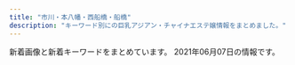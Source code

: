 ```yaml
---
title: "市川・本八幡・西船橋・船橋"
description: "キーワード別にの巨乳アジアン・チャイナエステ嬢情報をまとめました。"
---
```


新着画像と新着キーワードをまとめています。
2021年06月07日の情報です。

<DmmAffiliateIns />
<KeywordTable
  shops={
    [
    {
        "name": "\u5236\u670d\u306e\u8a98\u60d1",
        "img_links": [
            "http://est-healing.com/media/sites/7/2021/01/flash.jpg",
            "http://est-healing.com/media/sites/7/2021/06/1.jpg",
            "http://est-healing.com/media/sites/7/elementor/thumbs/2-p62w868ol33y38ml78famkalm81eojpq2c9kxcccl4.jpg",
            "http://est-healing.com/media/sites/7/2021/01/r2-1.jpg",
            "http://est-healing.com/media/sites/7/elementor/thumbs/2-p62w868pk657gymflkuq0ujaiv3jv4ojah1a9214f4.jpg",
            "http://est-healing.com/media/sites/7/elementor/thumbs/3-1-p1cirrr1urkadrc585tackitr9w65fibu5eg4gx40w.jpg",
            "http://est-healing.com/media/sites/7/elementor/thumbs/1-p7tkpask6g65aez371mf1y9fdvcw9mk954a1l4v4ww.jpg",
            "http://est-healing.com/media/sites/7/elementor/thumbs/2-p80wsfmd7mpxxdby7k0pduxyrnwjzr84x2amvgjixs.jpg",
            "http://est-healing.com/media/sites/7/elementor/thumbs/5-p62wagyi9lafunaa6klw49nusrruohswxug0hemh7k.jpg",
            "http://est-healing.com/media/sites/7/2021/01/r1-1.jpg",
            "http://est-healing.com/media/sites/7/elementor/thumbs/3-p80wsjdpyyv37t6hlln7ntzt57e0ujn29kwkskdy8w.jpg",
            "http://est-healing.com/media/sites/7/elementor/thumbs/5-p62wagyhai96gxafs86gpzf5w4pphwu3ppob5oxpdk.jpg",
            "http://est-healing.com/media/sites/7/2021/06/2.jpg",
            "http://est-healing.com/media/sites/7/elementor/thumbs/2-p7tknw19xe8nvh0tffokbb2jb2b2pyyqy51to6ye8w.jpg",
            "http://est-healing.com/media/sites/7/elementor/thumbs/3-p62w8yfv977t59hh0x1j3nf4cf8ka1shecluncvb8g.jpg",
            "http://est-healing.com/media/sites/7/elementor/thumbs/1-p80wscsun4m2yjg1o0stodnkziagcnwxwoc6fmnpgg.jpg",
            "http://est-healing.com/media/sites/7/2021/01/top-1.jpg",
            "http://est-healing.com/media/sites/7/2021/01/flash2-1.jpg",
            "http://est-healing.com/media/sites/7/elementor/thumbs/4-p62w9rkv52bp56b5armyqy2erd8xwo05uctwixo3vk.jpg",
            "http://est-healing.com/media/sites/7/elementor/thumbs/1-p62w7jol05abqbj79b3od0889m6qqe6z7ddmqeykkg.jpg",
            "http://est-healing.com/media/sites/7/elementor/thumbs/4-p62w9rku5zafrgbawf7jcntpuq6sq31cm82777zc1k.jpg",
            "http://est-healing.com/media/sites/7/elementor/thumbs/2-3-p1cirfj5dx3k6ttw7ij4y5lu19kedd5tggx4vvf89s.jpg",
            "http://est-healing.com/media/sites/7/elementor/thumbs/1-p62w7jok1292cljcuyo8ypzjcz4ljt85z8lxep9sqg.jpg",
            "http://est-healing.com/media/sites/7/elementor/thumbs/3-p62w8yfua46jrjhmmkm3pd6ffs6f3gto67u5bn6jeg.jpg"
        ],
        "station": "JR\u672c\u516b\u5e61\u99c5\u5317\u53e3",
        "url": "http://est-healing.com/",
        "keywords": {}
    },
    {
        "url": "https://firstclass.ests.jp/",
        "img_links": [
            "https://firstclass.ests.jp/photos/sites/17/2021/06/2021060510101187.jpg",
            "https://firstclass.ests.jp/images/sp_ico01.png",
            "https://firstclass.ests.jp/images/sp_ico05.png",
            "https://firstclass.ests.jp/images/sp_tel.png",
            "https://firstclass.ests.jp/photos/sites/17/2021/06/2021060302492673.jpg",
            "https://firstclass.ests.jp/images/info.jpg",
            "https://firstclass.ests.jp/images/sp_header.png",
            "https://firstclass.ests.jp/images/end.png",
            "https://firstclass.ests.jp/photos/sites/17/2021/06/2021060417030284-e1622793872351.jpeg",
            "https://firstclass.ests.jp/photos/sites/17/2021/06/202106041709087-e1622794160810.jpeg",
            "https://firstclass.ests.jp/photos/sites/17/2021/06/2021060302501756.jpg",
            "https://firstclass.ests.jp/images/header_open.png",
            "https://firstclass.ests.jp/images/sp_ico02.png",
            "https://firstclass.ests.jp/images/sp_ico06.png",
            "https://firstclass.ests.jp/images/sp_ico04.png",
            "https://firstclass.ests.jp/photos/sites/17/2021/06/2021060510241111.jpg",
            "https://firstclass.ests.jp/images/header_tel.png",
            "https://firstclass.ests.jp/images/sp_ico03.png",
            "https://firstclass.ests.jp/images/header_mail.png"
        ],
        "name": "\u30d5\u30a1\u30fc\u30b9\u30c8\u30af\u30e9\u30b9",
        "station": "JR\u897f\u8239\u6a4b\u99c5\u5357\u53e3",
        "keywords": {
            "E": 3,
            "88": 1,
            "D": 2,
            "86": 2,
            "C": 12,
            "G": 3,
            "89": 1
        }
    },
    {
        "station": "JR\u8239\u6a4b\u99c5",
        "url": "http://hi-msg.com/moonlove/",
        "keywords": {},
        "img_links": [
            "http://hi-msg.com/moonlove/img/staff-list.png",
            "http://hi-msg.com/moonlove/img/p-10.jpg",
            "http://hi-msg.com/moonlove/img/p-1.jpg",
            "http://hi-msg.com/moonlove/img/fla-2.jpg",
            "http://hi-msg.com/moonlove/img/fla-1.jpg",
            "http://hi-msg.com/moonlove/img/p-3.jpg",
            "http://hi-msg.com/moonlove/img/head.png",
            "http://hi-msg.com/moonlove/img/p-2.jpg",
            "http://hi-msg.com/moonlove/img/botton.png"
        ],
        "name": "\u6708\u306e\u604b"
    },
    {
        "station": "JR\u897f\u8239\u6a4b\u99c5\u5317\u53e3",
        "img_links": [
            "http://iyashinomori.dnsfor.me/images/sona.jpg",
            "http://iyashinomori.dnsfor.me/images/nav-staff.jpg",
            "http://iyashinomori.dnsfor.me/images/sayuri.jpg",
            "http://iyashinomori.dnsfor.me/images/nav-job.jpg",
            "http://iyashinomori.dnsfor.me/images/aya2.jpg",
            "http://iyashinomori.dnsfor.me/images/masmises.jpg",
            "http://iyashinomori.dnsfor.me/images/main_09.jpg",
            "http://iyashinomori.dnsfor.me/images/mari.jpg",
            "http://iyashinomori.dnsfor.me/images/iyashi_qr.png",
            "http://iyashinomori.dnsfor.me/images/akasuri.jpg",
            "http://iyashinomori.dnsfor.me/images/massaji.jpg",
            "http://iyashinomori.dnsfor.me/images/ami.jpg",
            "http://iyashinomori.dnsfor.me/images/mei.jpg",
            "http://iyashinomori.dnsfor.me/images/mas-de.jpg",
            "http://iyashinomori.dnsfor.me/images/aroma.jpg",
            "http://iyashinomori.dnsfor.me/images/lanmu-c_03.jpg"
        ],
        "name": "\u7652\u3057\u306e\u68ee",
        "keywords": {},
        "url": "http://iyashinomori.dnsfor.me/"
    },
    {
        "station": "JR\u8239\u6a4b\u99c5\u5317\u53e3",
        "img_links": [
            "http://happy.relaxnabi.com/css/staff/staff-03.jpg",
            "http://happy.relaxnabi.com/css/top0001.png",
            "http://happy.relaxnabi.com/css/staff/staff-04-a.jpg",
            "http://happy.relaxnabi.com/css/staff/staff-002.jpg",
            "http://happy.relaxnabi.com/css/staff/staff-10-a.jpg",
            "http://happy.relaxnabi.com/css/nav/nav-002.png",
            "http://happy.relaxnabi.com/css/staff/staff-10.jpg",
            "http://happy.relaxnabi.com/css/staff/staff-05-a.jpg",
            "http://happy.relaxnabi.com/css/staff/staff0017.jpg",
            "http://happy.relaxnabi.com/css/nav/nav-001.png",
            "http://happy.relaxnabi.com/css/staff/staff-05.jpg",
            "http://happy.relaxnabi.com/css/nav/nav-006.png",
            "http://happy.relaxnabi.com/css/tel01.png",
            "http://happy.relaxnabi.com/css/top-003.png",
            "http://happy.relaxnabi.com/css/staff/staff0017-a.jpg",
            "http://happy.relaxnabi.com/css/staff/staff-007.jpg",
            "http://happy.relaxnabi.com/css/staff/staff-007-a.jpg",
            "http://happy.relaxnabi.com/css/staff/staff-08-a.jpg",
            "http://happy.relaxnabi.com/css/staff/staff0001.jpg",
            "http://happy.relaxnabi.com/css/nav/nav-004.png",
            "http://happy.relaxnabi.com/css/nav/nav-005.png",
            "http://happy.relaxnabi.com/css/staff/staff0001-a.jpg",
            "http://happy.relaxnabi.com/css/staff/staff-002-a.jpg",
            "http://happy.relaxnabi.com/css/staff/staff-08.jpg",
            "http://happy.relaxnabi.com/css/nav/nav-003.png",
            "http://happy.relaxnabi.com/css/staff/staff-04.jpg",
            "http://happy.relaxnabi.com/css/staff/staff-03-a.jpg"
        ],
        "keywords": {
            "88": 1,
            "91": 1,
            "90": 2,
            "89": 2,
            "92": 3,
            "E": 3,
            "D": 4,
            "F": 1
        },
        "name": "\u30de\u30fc\u30e1\u30a4\u30c9",
        "url": "http://happy.relaxnabi.com/"
    },
    {
        "station": "\u5e02\u5ddd\u99c5\u5317\u53e3",
        "img_links": [
            "http://www.es-ai.link/images/tg.jpg",
            "http://www.es-ai.link/images/mobile.jpg",
            "http://www.es-ai.link/images/sys2.jpg",
            "http://www.es-ai.link/images/b2.jpg",
            "http://www.es-ai.link/staff/yuna.jpg",
            "http://www.es-ai.link/images/sys1.jpg",
            "http://www.es-ai.link/img/hana1.jpg",
            "http://www.es-ai.link/images/info.jpg",
            "http://www.es-ai.link/img/yuna1.jpg",
            "http://www.es-ai.link/images/b3.jpg",
            "http://www.es-ai.link/staff/hana.jpg",
            "http://www.es-ai.link/images/b1.jpg",
            "http://www.es-ai.link/images/head.jpg",
            "http://www.es-ai.link/img/riri1.jpg",
            "http://www.es-ai.link/images/interior_t.jpg",
            "http://www.es-ai.link/images/int1.jpg",
            "http://www.es-ai.link/images/news.jpg",
            "http://www.es-ai.link/staff/riri.jpg",
            "http://www.es-ai.link/images/int2.jpg",
            "http://www.es-ai.link/images/staff_t.jpg"
        ],
        "url": "http://www.es-ai.link/",
        "keywords": {},
        "name": "\u611b\u7740"
    },
    {
        "name": "\u7652\u3057\u306e\u6d77",
        "img_links": [
            "http://www.iyashinoumi.com/img/tel1.png",
            "http://www.iyashinoumi.com/img/miss6sb.jpg",
            "http://www.iyashinoumi.com/img/sTitle_left.png",
            "http://www.iyashinoumi.com/img/miss27sb.jpg",
            "http://www.iyashinoumi.com/img/sTitle_right.png",
            "http://www.iyashinoumi.com/img/miss25sb.jpg",
            "http://www.iyashinoumi.com/img/miss28sb.jpg",
            "http://www.iyashinoumi.com/img/miss7sb.jpg",
            "http://www.iyashinoumi.com/img/miss24sb.jpg",
            "http://www.iyashinoumi.com/img/miss7s.jpg"
        ],
        "url": "http://www.iyashinoumi.com/",
        "keywords": {},
        "station": "\u5e02\u5ddd\u99c5\u5317\u53e3"
    },
    {
        "img_links": [
            "http://hanaoto.pw/images/nana1.jpg",
            "http://hanaoto.pw/images/flash4.jpg",
            "http://hanaoto.pw/images/flash.jpg",
            "http://hanaoto.pw/images/a02.jpg",
            "http://hanaoto.pw/images/ami1.jpg",
            "http://hanaoto.pw/images/sptel.png",
            "http://hanaoto.pw/images/g6.jpg",
            "http://hanaoto.pw/images/yuki1.jpg",
            "http://hanaoto.pw/images/hh1.jpg",
            "http://hanaoto.pw/images/maga.jpg",
            "http://hanaoto.pw/images/maga1.jpg",
            "http://hanaoto.pw/images/mobile.png",
            "http://hanaoto.pw/images/flash3.jpg",
            "http://hanaoto.pw/images/la.jpg",
            "http://hanaoto.pw/images/am1.jpg",
            "http://hanaoto.pw/images/flash5.jpg",
            "http://hanaoto.pw/images/g2.jpg",
            "http://hanaoto.pw/images/aa1.jpg",
            "http://hanaoto.pw/images/tel.png"
        ],
        "name": "NEW \u82b1\u30ce\u97f3",
        "station": "JR\u897f\u8239\u6a4b\u99c5\u5357\u53e3",
        "keywords": {
            "C": 16
        },
        "url": "http://hanaoto.pw/"
    },
    {
        "img_links": [
            "https://iris.ests.jp/images/top.jpg",
            "https://iris.ests.jp/photos/sites/58/2021/06/2021060316190293.jpeg",
            "https://iris.ests.jp/photos/sites/58/2021/06/2021060811225256-302x312.jpeg",
            "https://iris.ests.jp/photos/sites/58/2021/05/2021051514033399.jpeg",
            "https://iris.ests.jp/images/twitter.jpg",
            "https://iris.ests.jp/photos/sites/58/2021/02/2021022616053881.jpeg",
            "https://iris.ests.jp/images/s_news.jpg",
            "https://iris.ests.jp/photos/sites/58/2021/05/2021052015531888.jpeg",
            "https://iris.ests.jp/photos/sites/58/2021/04/2021040711032795.jpeg",
            "https://iris.ests.jp/photos/sites/58/2021/05/2021052215134418.jpeg",
            "https://iris.ests.jp/images/s_staff.jpg",
            "https://iris.ests.jp/photos/sites/58/2021/05/2021051514034657.jpeg",
            "https://iris.ests.jp/photos/sites/58/2021/06/2021060811225256.jpeg",
            "https://iris.ests.jp/images/room6.jpg",
            "https://iris.ests.jp/images/room5.jpg",
            "https://iris.ests.jp/photos/sites/58/2020/12/202012082142310.jpeg",
            "https://iris.ests.jp/images/room4.jpg",
            "https://iris.ests.jp/photos/sites/58/2021/05/2021052911211287.jpeg",
            "https://iris.ests.jp/photos/sites/58/2021/05/2021051919465284.jpeg",
            "https://iris.ests.jp/photos/sites/58/2021/05/2021050917483543.jpeg",
            "https://iris.ests.jp/photos/sites/58/2021/05/202105012000410.jpeg",
            "https://iris.ests.jp/photos/sites/58/2021/06/202106031931141.jpeg",
            "https://iris.ests.jp/photos/sites/58/2021/06/2021060810543683.jpeg",
            "https://iris.ests.jp/photos/sites/58/2021/04/202104131655320.jpeg",
            "https://iris.ests.jp/images/paypay.jpg",
            "https://iris.ests.jp/photos/sites/58/2021/06/2021060810003442.jpeg",
            "https://iris.ests.jp/images/room2.jpg"
        ],
        "keywords": {
            "86": 4,
            "D": 7,
            "\u30bb\u30af\u30b7\u30fc": 2,
            "\u4e73": 5,
            "83": 1,
            "87": 3,
            "\u80f8": 4,
            "84": 1,
            "E": 15,
            "85": 3,
            "88": 1
        },
        "name": "\u30a2\u30a4\u30ea",
        "url": "https://iris.ests.jp/",
        "station": "JR\u897f\u8239\u6a4b\u99c5\u5317\u53e3"
    },
    {
        "station": "JR\u8239\u6a4b\u99c5\u5317\u53e3",
        "keywords": {
            "C": 1,
            "D": 1
        },
        "name": "\u30b7\u30e3\u30f3\u30d0\u30e9",
        "url": "http://shamballa.est888.com/",
        "img_links": [
            "http://shamballa.est888.com/css/nav/nav-002.png",
            "http://shamballa.est888.com/css/nav/nav-006.png",
            "http://shamballa.est888.com/css/top04-right.jpg",
            "http://shamballa.est888.com/css/staff/staff-03-a.jpg",
            "http://shamballa.est888.com/css/nav/nav-005.png",
            "http://shamballa.est888.com/css/top03.jpg",
            "http://shamballa.est888.com/css/staff/staff-01-a.jpg",
            "http://shamballa.est888.com/css/top04-left.jpg",
            "http://shamballa.est888.com/css/nav/nav-001.png",
            "http://shamballa.est888.com/css/tel.png",
            "http://shamballa.est888.com/css/nav/nav-003.png",
            "http://shamballa.est888.com/css/staff/staff-02-a.jpg",
            "http://shamballa.est888.com/css/staff/naiyo01.jpg",
            "http://shamballa.est888.com/css/recurit.jpg",
            "http://shamballa.est888.com/css/nav/nav-004.png",
            "http://shamballa.est888.com/css/staff/naiyo02.jpg",
            "http://shamballa.est888.com/css/c-001.jpg",
            "http://shamballa.est888.com/css/top01.jpg"
        ]
    },
    {
        "url": "http://www.hanamonogaari.xyz/",
        "img_links": [
            "http://www.hanamonogaari.xyz/uploads/181107/1-1Q10G1262I06.png",
            "http://www.hanamonogaari.xyz/uploads/181107/1-1Q10G21110N5.jpg",
            "http://www.hanamonogaari.xyz/uploads/181107/1-1Q10G0250S39.png",
            "http://www.hanamonogaari.xyz/uploads/210517/1-21051G35A3545.jpg",
            "http://www.hanamonogaari.xyz/uploads/181109/1-1Q10Z92056352.jpg",
            "http://www.hanamonogaari.xyz/images/news_bj3.jpg",
            "http://www.hanamonogaari.xyz/images/s_mobile.jpg",
            "http://www.hanamonogaari.xyz/uploads/210515/1-210515135204509.jpg",
            "http://www.hanamonogaari.xyz/images/info.jpg",
            "http://www.hanamonogaari.xyz/images/s_news01.jpg",
            "http://www.hanamonogaari.xyz/uploads/210515/1-210515135135c9.jpg",
            "http://www.hanamonogaari.xyz/images/s_news.jpg",
            "http://www.hanamonogaari.xyz/images/news_bj1.jpg",
            "http://www.hanamonogaari.xyz/uploads/181107/1-1Q10G02JTT.png",
            "http://www.hanamonogaari.xyz/uploads/181107/1-1Q10G02416215.png",
            "http://www.hanamonogaari.xyz/uploads/181107/1-1Q10G12K2455.png",
            "http://www.hanamonogaari.xyz/uploads/210515/1-21051513510A39.jpg",
            "http://www.hanamonogaari.xyz/images/s_info.jpg",
            "http://www.hanamonogaari.xyz/uploads/210517/1-21051G35G0109.jpg",
            "http://www.hanamonogaari.xyz/uploads/181107/1-1Q10G02G1591.png",
            "http://www.hanamonogaari.xyz/uploads/181107/1-1Q10G04R3933.jpg"
        ],
        "station": "JR\u897f\u8239\u6a4b\u99c5\u5357\u53e3",
        "name": "\u3044\u3061\u3054",
        "keywords": {
            "D": 4,
            "E": 2,
            "84": 2,
            "88": 4,
            "C": 2,
            "85": 2
        }
    },
    {
        "name": "\u9234\u97f3-\u3059\u305a\u306d-",
        "img_links": [
            "http://es-suzune.com/staffPhoto/s20210405165026.jpg",
            "http://es-suzune.com/staffPhoto/s20200827113545.jpg",
            "http://es-suzune.com/images/store/03.jpg",
            "http://es-suzune.com/staffPhoto/s20210405173944.jpg",
            "http://es-suzune.com/staffPhoto/b20200510132325.jpg",
            "http://es-suzune.com/staffPhoto/b20210430230530.jpg",
            "http://es-suzune.com/staffPhoto/b20210405174056.jpg",
            "http://es-suzune.com/staffPhoto/b20200827113545.jpg",
            "http://es-suzune.com/staffPhoto/b20210309194137.jpg",
            "http://es-suzune.com/staffPhoto/s20200510132325.jpg",
            "http://es-suzune.com/images/access/02.png",
            "http://es-suzune.com/staffPhoto/b20210405165006.jpg",
            "http://es-suzune.com/staffPhoto/s20210430230530.jpg",
            "http://es-suzune.com/staffPhoto/b20201007170432.jpg",
            "http://es-suzune.com/staffPhoto/s20201007170432.jpg",
            "http://es-suzune.com/staffPhoto/s20210310164226.jpg",
            "http://es-suzune.com/staffPhoto/s20210427230506.jpg",
            "http://es-suzune.com/staffPhoto/b20210219195907.jpg",
            "http://es-suzune.com/staffPhoto/b20210427230435.jpg",
            "http://es-suzune.com/uploadfiles/images/courseEsSuzune.jpg",
            "http://es-suzune.com/staffPhoto/s20210217223841.jpg",
            "http://es-suzune.com/staffPhoto/b20210522231901.jpg",
            "http://es-suzune.com/staffPhoto/b20210405155547.jpg",
            "http://es-suzune.com/uploadfiles/images/chuntian1_%E5%89%AF%E6%9C%AC.jpg",
            "http://es-suzune.com/staffPhoto/s20191115141808.jpg",
            "http://es-suzune.com/images/access/01.png",
            "http://es-suzune.com/staffPhoto/b20200724144017.jpg",
            "http://es-suzune.com/staffPhoto/s20210405165006.jpg",
            "http://es-suzune.com/images/showContent.jpg",
            "http://es-suzune.com/staffPhoto/s20200724144036.jpg",
            "http://es-suzune.com/staffPhoto/s20210405174056.jpg",
            "http://es-suzune.com/staffPhoto/s20210522231901.jpg",
            "http://es-suzune.com/staffPhoto/s20210219195936.jpg",
            "http://es-suzune.com/images/store/04.jpg",
            "http://es-suzune.com/staffPhoto/s20210405155607.jpg",
            "http://es-suzune.com/staffPhoto/s20210427230435.jpg",
            "http://es-suzune.com/staffPhoto/b20210216224004.jpg",
            "http://es-suzune.com/staffPhoto/b20200827113054.jpg",
            "http://es-suzune.com/staffPhoto/s20200827113641.jpg",
            "http://es-suzune.com/staffPhoto/b20191115141808.jpg",
            "http://es-suzune.com/staffPhoto/s20200827113054.jpg",
            "http://es-suzune.com/staffPhoto/s20210405174116.jpg",
            "http://es-suzune.com/images/store/02.jpg",
            "http://es-suzune.com/staffPhoto/s20210219195907.jpg",
            "http://es-suzune.com/images/access/05.png",
            "http://es-suzune.com/staffPhoto/s20201007170536.jpg",
            "http://es-suzune.com/staffPhoto/s20210219195922.jpg",
            "http://es-suzune.com/staffPhoto/s20210216224004.jpg",
            "http://es-suzune.com/images/showIndex.jpg",
            "http://es-suzune.com/staffPhoto/s20210217223442.jpg",
            "http://es-suzune.com/staffPhoto/s20210405155547.jpg",
            "http://es-suzune.com/staffPhoto/s20210405174136.jpg",
            "http://es-suzune.com/staffPhoto/s20200724144017.jpg",
            "http://es-suzune.com/images/access/03.png",
            "http://es-suzune.com/staffPhoto/s20210309194151.jpg",
            "http://es-suzune.com/staffPhoto/s20210309194137.jpg",
            "http://es-suzune.com/images/store/01.jpg",
            "http://es-suzune.com/staffPhoto/s20210217223343.jpg",
            "http://es-suzune.com/uploadfiles/images/campaignEsSuzune1.jpg"
        ],
        "station": "JR\u897f\u8239\u6a4b\u99c5\u5357\u53e3",
        "keywords": {
            "F": 5,
            "\u30bb\u30af\u30b7\u30fc": 7
        },
        "url": "http://es-suzune.com/"
    },
    {
        "name": "CREA\uff5e\u30af\u30ec\u30a2\uff5e",
        "img_links": [],
        "station": "\u897f\u8239\u6a4b\u99c5",
        "keywords": {},
        "url": "https://crea.iest.info/"
    },
    {
        "url": "http://hinata.relaxnabi.com/",
        "img_links": [
            "http://hinata.relaxnabi.com/css/nav/nav-002.jpg",
            "http://hinata.relaxnabi.com/css/nav/nav-006.jpg",
            "http://hinata.relaxnabi.com/css/staff/staff00001.jpg",
            "http://hinata.relaxnabi.com/css/nav/nav-001.jpg",
            "http://hinata.relaxnabi.com/css/nav/nav-004.jpg",
            "http://hinata.relaxnabi.com/css/staff/staff015.jpg",
            "http://hinata.relaxnabi.com/css/staff/staff-08.jpg",
            "http://hinata.relaxnabi.com/css/nav/sub-003.jpg",
            "http://hinata.relaxnabi.com/css/staff/staff17.jpg",
            "http://hinata.relaxnabi.com/css/nav/sub-006.jpg",
            "http://hinata.relaxnabi.com/css/staff/staff-06-a.jpg",
            "http://hinata.relaxnabi.com/css/nav/sub-001.jpg",
            "http://hinata.relaxnabi.com/css/main-left03.jpg",
            "http://hinata.relaxnabi.com/css/top02.jpg",
            "http://hinata.relaxnabi.com/css/main-left02.jpg",
            "http://hinata.relaxnabi.com/css/tel01.png",
            "http://hinata.relaxnabi.com/css/staff/staff-06.jpg",
            "http://hinata.relaxnabi.com/css/left.jpg",
            "http://hinata.relaxnabi.com/css/staff/staff00003.jpg",
            "http://hinata.relaxnabi.com/css/nav/sub-005.jpg",
            "http://hinata.relaxnabi.com/img/tiaowen.png",
            "http://hinata.relaxnabi.com/css/staff/staff00004.jpg",
            "http://hinata.relaxnabi.com/css/osusume40.jpg",
            "http://hinata.relaxnabi.com/css/staff/staff-007.jpg",
            "http://hinata.relaxnabi.com/css/right.jpg",
            "http://hinata.relaxnabi.com/css/staff/staff00001-a.jpg",
            "http://hinata.relaxnabi.com/css/staff/staff-002-a.jpg",
            "http://hinata.relaxnabi.com/css/staff/staff00003-a.jpg",
            "http://hinata.relaxnabi.com/css/button.jpg",
            "http://hinata.relaxnabi.com/css/nav/nav-003.jpg",
            "http://hinata.relaxnabi.com/css/nav/nav-005.jpg",
            "http://hinata.relaxnabi.com/css/staff/staff17-a.jpg",
            "http://hinata.relaxnabi.com/css/staff/staff00004-a.jpg",
            "http://hinata.relaxnabi.com/css/nav/sub-002.jpg",
            "http://hinata.relaxnabi.com/css/girls001.jpg",
            "http://hinata.relaxnabi.com/css/nav/sub-004.jpg",
            "http://hinata.relaxnabi.com/css/staff/staff-007-a.jpg",
            "http://hinata.relaxnabi.com/css/staff/staff015-a.jpg",
            "http://hinata.relaxnabi.com/css/staff/staff-08-a.jpg",
            "http://hinata.relaxnabi.com/css/staff/staff-002.jpg"
        ],
        "keywords": {
            "86": 2,
            "89": 1,
            "D": 2,
            "F": 1,
            "C": 4,
            "90": 2,
            "92": 3,
            "91": 1,
            "E": 4
        },
        "name": "\u6696 \uff5eHinata\uff5e",
        "station": "JR\u8239\u6a4b\u99c5\u5317\u53e3"
    },
    {
        "keywords": {},
        "station": "\u99ac\u8fbc\u6ca2\u99c5\u6771\u53e3",
        "name": "Blue\uff5e\u30d6\u30eb\u30fc\uff5e",
        "img_links": [
            "http://www.kanda-es.info/images/int1.jpg",
            "http://www.kanda-es.info/img/risa1.jpg",
            "http://www.kanda-es.info/images/interior_t.jpg",
            "http://www.kanda-es.info/img/anna1.jpg",
            "http://www.kanda-es.info/staff/sora.jpg",
            "http://www.kanda-es.info/images/mobile.jpg",
            "http://www.kanda-es.info/staff/anna.jpg",
            "http://www.kanda-es.info/images/sys1.jpg",
            "http://www.kanda-es.info/images/sys2.jpg",
            "http://www.kanda-es.info/images/int2.jpg",
            "http://www.kanda-es.info/images/news.jpg",
            "http://www.kanda-es.info/images/info.jpg",
            "http://www.kanda-es.info/img/sora1.jpg",
            "http://www.kanda-es.info/staff/risa.jpg",
            "http://www.kanda-es.info/images/tg.jpg",
            "http://www.kanda-es.info/images/staff_t.jpg"
        ],
        "url": "http://www.kanda-es.info/"
    },
    {
        "name": "OLIVE\u30fb\u30aa\u30ea\u30fc\u30d6",
        "img_links": [
            "http://yu.abnavi.info/photos/sites/83/2021/03/2021030214210327.jpg",
            "http://yu.abnavi.info/images/s_pick.png",
            "http://yu.abnavi.info/images/top.png",
            "http://yu.abnavi.info/images/mobile.jpg",
            "http://yu.abnavi.info/photos/sites/83/2021/03/2021030214210269.jpg",
            "http://yu.abnavi.info/photos/sites/83/2021/03/2021030214210492.jpg",
            "http://yu.abnavi.info/photos/sites/83/2021/03/202103021421105.jpg",
            "http://yu.abnavi.info/images/s_news.png",
            "http://yu.abnavi.info/images/info.jpg",
            "http://yu.abnavi.info/images/s_staff.jpg",
            "http://yu.abnavi.info/images/s3.jpg",
            "http://yu.abnavi.info/photos/sites/83/2021/03/2021030214210678.jpg",
            "http://yu.abnavi.info/images/relax.jpg",
            "http://yu.abnavi.info/photos/sites/83/2021/06/2021060314532949.jpg",
            "http://yu.abnavi.info/photos/sites/83/2021/03/202103241016425.jpg",
            "http://yu.abnavi.info/photos/sites/83/2021/03/2021030315241268.jpg",
            "http://yu.abnavi.info/photos/sites/83/2021/03/2021030214210678-e1616392977249.jpg",
            "http://yu.abnavi.info/images/s1.jpg"
        ],
        "station": "JR\u8239\u6a4b\u99c5\u5317\u53e3",
        "url": "http://yu.abnavi.info/",
        "keywords": {
            "D": 30,
            "85": 5,
            "80": 5,
            "C": 5,
            "86": 25
        }
    },
    {
        "img_links": [
            "http://www.sexygirl.esturl.com/images/pick.png",
            "http://www.sexygirl.esturl.com/files/007.jpg",
            "http://www.sexygirl.esturl.com/images/s_link.png",
            "http://www.sexygirl.esturl.com/images/bj2.jpg",
            "http://www.sexygirl.esturl.com/images/r1.jpg",
            "http://www.sexygirl.esturl.com/images/r2.jpg",
            "http://www.sexygirl.esturl.com/images/end.png",
            "http://www.sexygirl.esturl.com/images/r5.jpg",
            "http://www.sexygirl.esturl.com/images/shop/shop04.jpg",
            "http://www.sexygirl.esturl.com/files/006.jpg",
            "http://www.sexygirl.esturl.com/files/001.jpg",
            "http://www.sexygirl.esturl.com/files/002.jpg",
            "http://www.sexygirl.esturl.com/images/top.png",
            "http://www.sexygirl.esturl.com/images/shop/shop01.jpg",
            "http://www.sexygirl.esturl.com/images/shop/shop02.jpg",
            "http://www.sexygirl.esturl.com/images/news.png",
            "http://www.sexygirl.esturl.com/images/face.png",
            "http://www.sexygirl.esturl.com/files/003.jpg",
            "http://www.sexygirl.esturl.com/images/s_staff.png",
            "http://www.sexygirl.esturl.com/images/shop/shop03.jpg",
            "http://www.sexygirl.esturl.com/files/004.jpg",
            "http://www.sexygirl.esturl.com/images/r4.jpg"
        ],
        "url": "http://www.sexygirl.esturl.com/",
        "name": "Sexy Girl",
        "keywords": {
            "\u30bb\u30af\u30b7\u30fc": 15,
            "87": 5,
            "86": 1,
            "D": 4,
            "C": 2
        },
        "station": "JR\u672c\u516b\u5e61\u99c5"
    },
    {
        "keywords": {
            "88": 77,
            "D": 77,
            "83": 20,
            "86": 40,
            "C": 53,
            "87": 57,
            "F": 20,
            "E": 77,
            "85": 17
        },
        "url": "https://aroma-cafe.xyz.mn/",
        "img_links": [
            "https://aroma-cafe.xyz.mn/images/line.jpg",
            "https://aroma-cafe.xyz.mn/photos/sites/24/2021/05/2021052111154891.jpg",
            "https://aroma-cafe.xyz.mn/images/room2.jpg",
            "https://aroma-cafe.xyz.mn/photos/sites/24/2021/05/2021051917421115.jpg",
            "https://aroma-cafe.xyz.mn/photos/sites/24/2021/05/2021052111161920.jpg",
            "https://aroma-cafe.xyz.mn/images/s_staff.jpg",
            "https://aroma-cafe.xyz.mn/images/s2.jpg",
            "https://aroma-cafe.xyz.mn/images/ac.jpg",
            "https://aroma-cafe.xyz.mn/images/room4.jpg",
            "https://aroma-cafe.xyz.mn/images/tel.jpg",
            "https://aroma-cafe.xyz.mn/photos/sites/24/2021/05/2021051917421111.jpg",
            "https://aroma-cafe.xyz.mn/images/s_news.jpg",
            "https://aroma-cafe.xyz.mn/photos/sites/24/2021/05/2021052011535120.jpg",
            "https://aroma-cafe.xyz.mn/images/top.jpg",
            "https://aroma-cafe.xyz.mn/photos/sites/24/2021/05/2021051917421034.jpg",
            "https://aroma-cafe.xyz.mn/images/s_face.jpg",
            "https://aroma-cafe.xyz.mn/images/room3.jpg",
            "https://aroma-cafe.xyz.mn/images/s_link.jpg",
            "https://aroma-cafe.xyz.mn/photos/sites/24/2021/03/2021031215484691.jpg",
            "https://aroma-cafe.xyz.mn/photos/sites/24/2021/05/2021052011535270.jpg",
            "https://aroma-cafe.xyz.mn/photos/sites/24/2021/05/2021051917420945.jpg",
            "https://aroma-cafe.xyz.mn/images/s1.jpg",
            "https://aroma-cafe.xyz.mn/photos/sites/24/2021/02/2021022318245015.jpg",
            "https://aroma-cafe.xyz.mn/photos/sites/24/2021/05/2021050717422586.jpg",
            "https://aroma-cafe.xyz.mn/images/room1.jpg",
            "https://aroma-cafe.xyz.mn/images/new.jpg",
            "https://aroma-cafe.xyz.mn/images/mobile.jpg",
            "https://aroma-cafe.xyz.mn/images/news_bj2.jpg"
        ],
        "name": "\u30a2\u30ed\u30de\u30ab\u30d5\u30a7\uff5eAroma cafe\uff5e",
        "station": "\u897f\u8239\u6a4b\u99c5"
    },
    {
        "station": "JR\u8239\u6a4b\u99c5\u5317\u53e3",
        "name": "\u5a9a\u5a18\uff5e\u30d3\u30b8\u30e7\u30a6\uff5e",
        "img_links": [
            "http://esthe-massage.blue/img/t6.jpg",
            "http://esthe-massage.blue/img/1.jpg",
            "http://esthe-massage.blue/img/t4.jpg",
            "http://esthe-massage.blue/img/t5.jpg",
            "http://esthe-massage.blue/img/r1.jpg",
            "http://esthe-massage.blue/img/r2.jpg",
            "http://esthe-massage.blue/img/noo.png",
            "http://esthe-massage.blue/img/stt1.jpg",
            "http://esthe-massage.blue/img/top.jpg",
            "http://esthe-massage.blue/img/t1.jpg",
            "http://esthe-massage.blue/img/st3.jpg",
            "http://esthe-massage.blue/img/st4.jpg",
            "http://esthe-massage.blue/img/r5.jpg",
            "http://esthe-massage.blue/img/sm.jpg",
            "http://esthe-massage.blue/img/st2.jpg",
            "http://esthe-massage.blue/img/r3.jpg",
            "http://esthe-massage.blue/img/stt3.jpg",
            "http://esthe-massage.blue/img/f1.jpg",
            "http://esthe-massage.blue/img/t3.jpg",
            "http://esthe-massage.blue/img/r4.jpg",
            "http://esthe-massage.blue/img/st5.jpg",
            "http://esthe-massage.blue/img/t2.jpg",
            "http://esthe-massage.blue/img/st1.jpg",
            "http://esthe-massage.blue/img/no.png",
            "http://esthe-massage.blue/img/r6.jpg",
            "http://esthe-massage.blue/img/st6.jpg"
        ],
        "url": "http://esthe-massage.blue/",
        "keywords": {
            "E": 2,
            "86": 5,
            "D": 2,
            "C": 2,
            "87": 1
        }
    },
    {
        "name": "Sexy Love \uff5e\u30bb\u30af\u30b7\u30fc\u30e9\u30d6\uff5e",
        "url": "http://www.sexy.relaxjp.info/",
        "keywords": {
            "87": 16,
            "89": 2,
            "C": 4,
            "86": 6,
            "\u30bb\u30af\u30b7\u30fc": 38,
            "D": 18,
            "E": 2
        },
        "station": "JR\u8239\u6a4b\u99c5\u5317\u53e3",
        "img_links": [
            "http://www.sexy.relaxjp.info/files/033.jpg",
            "http://www.sexy.relaxjp.info/files/030-03.jpg",
            "http://www.sexy.relaxjp.info/images/m-top010.jpg",
            "http://www.sexy.relaxjp.info/files/011-02.jpg",
            "http://www.sexy.relaxjp.info/files/033-03.jpg",
            "http://www.sexy.relaxjp.info/files/030.jpg",
            "http://www.sexy.relaxjp.info/files/023-03.jpg",
            "http://www.sexy.relaxjp.info/files/038.jpg",
            "http://www.sexy.relaxjp.info/files/023-02.jpg",
            "http://www.sexy.relaxjp.info/files/038-02.jpg",
            "http://www.sexy.relaxjp.info/files/034.jpg",
            "http://www.sexy.relaxjp.info/files/002.jpg",
            "http://www.sexy.relaxjp.info/files/033-02.jpg",
            "http://www.sexy.relaxjp.info/files/035.jpg",
            "http://www.sexy.relaxjp.info/files/036-03.jpg",
            "http://www.sexy.relaxjp.info/files/035-03.jpg",
            "http://www.sexy.relaxjp.info/files/003-03.jpg",
            "http://www.sexy.relaxjp.info/files/024-03.jpg",
            "http://www.sexy.relaxjp.info/files/011-03.jpg",
            "http://www.sexy.relaxjp.info/files/003.jpg",
            "http://www.sexy.relaxjp.info/files/002-03.jpg",
            "http://www.sexy.relaxjp.info/files/035-02.jpg",
            "http://www.sexy.relaxjp.info/images/call.png",
            "http://www.sexy.relaxjp.info/images/m-top004.jpg",
            "http://www.sexy.relaxjp.info/files/038-03.jpg",
            "http://www.sexy.relaxjp.info/files/011.jpg",
            "http://www.sexy.relaxjp.info/files/037.jpg",
            "http://www.sexy.relaxjp.info/files/024-02.jpg",
            "http://www.sexy.relaxjp.info/images/m-top009.jpg",
            "http://www.sexy.relaxjp.info/images/m-top003.jpg",
            "http://www.sexy.relaxjp.info/files/034-03.jpg",
            "http://www.sexy.relaxjp.info/images/m-head01.jpg",
            "http://www.sexy.relaxjp.info/files/003-02.jpg",
            "http://www.sexy.relaxjp.info/files/036.jpg",
            "http://www.sexy.relaxjp.info/photo_news/upimg/7711260af1a7163a9a_0.jpg",
            "http://www.sexy.relaxjp.info/files/024.jpg",
            "http://www.sexy.relaxjp.info/images/foot01.jpg",
            "http://www.sexy.relaxjp.info/files/002-02.jpg",
            "http://www.sexy.relaxjp.info/files/037-03.jpg",
            "http://www.sexy.relaxjp.info/files/036-02.jpg",
            "http://www.sexy.relaxjp.info/files/034-02.jpg",
            "http://www.sexy.relaxjp.info/files/037-02.jpg",
            "http://www.sexy.relaxjp.info/files/023.jpg",
            "http://www.sexy.relaxjp.info/files/030-02.jpg"
        ]
    },
    {
        "name": "\u96c5\u7f8e\uff5eMIYABI",
        "keywords": {
            "85": 102,
            "83": 36,
            "F": 34,
            "G": 34,
            "E": 70,
            "87": 34,
            "88": 70,
            "D": 70,
            "C": 58
        },
        "station": "JR\u897f\u8239\u6a4b\u99c5",
        "url": "https://miyabi.jpn.vin",
        "img_links": [
            "https://miyabi.jpn.vin/photos/sites/21/2021/05/2021052002390726.jpg",
            "https://miyabi.jpn.vin/images/btn_side05.png",
            "https://miyabi.jpn.vin/photos/sites/21/2021/05/2021052002390864.jpg",
            "https://miyabi.jpn.vin/images/btn_side07.png",
            "https://miyabi.jpn.vin/images/btn_side03.png",
            "https://miyabi.jpn.vin/photos/sites/21/2021/05/202105200239071.jpg",
            "https://miyabi.jpn.vin/photos/sites/21/2021/05/2021052002391080.jpg",
            "https://miyabi.jpn.vin/images/btn_side01.png",
            "https://miyabi.jpn.vin/photos/sites/21/2021/05/2021052102123642.jpg",
            "https://miyabi.jpn.vin/photos/sites/21/2021/05/2021052002390959.jpg",
            "https://miyabi.jpn.vin/images/sp_top.png",
            "https://miyabi.jpn.vin/photos/sites/21/2021/05/2021052002391091.jpg",
            "https://miyabi.jpn.vin/images/btn_side06.png",
            "https://miyabi.jpn.vin/photos/sites/21/2021/05/2021052002390885.jpg",
            "https://miyabi.jpn.vin/images/btn_side04.png",
            "https://miyabi.jpn.vin/images/top_slider03.jpg",
            "https://miyabi.jpn.vin/images/side_line.jpg",
            "https://miyabi.jpn.vin/photos/sites/21/2021/05/2021052002390944.jpg",
            "https://miyabi.jpn.vin/images/btn_side02.png",
            "https://miyabi.jpn.vin/images/top.png"
        ]
    },
    {
        "keywords": {
            "D": 8,
            "86": 2,
            "87": 6
        },
        "img_links": [
            "http://www.nekomusume.relax-hp.com/img/nav-004.png",
            "http://www.nekomusume.relax-hp.com/img/nav-006.png",
            "http://www.nekomusume.relax-hp.com/files/007.jpg",
            "http://www.nekomusume.relax-hp.com/files/008.jpg",
            "http://www.nekomusume.relax-hp.com/img/nav-002.png",
            "http://www.nekomusume.relax-hp.com/files/011.jpg",
            "http://www.nekomusume.relax-hp.com/files/001.jpg",
            "http://www.nekomusume.relax-hp.com/files/006.jpg",
            "http://www.nekomusume.relax-hp.com/img/tel.png",
            "http://www.nekomusume.relax-hp.com/img/stt.jpg",
            "http://www.nekomusume.relax-hp.com/img/nav-005.png",
            "http://www.nekomusume.relax-hp.com/img/top01.png",
            "http://www.nekomusume.relax-hp.com/img/nav-003.png",
            "http://www.nekomusume.relax-hp.com/img/stb.jpg",
            "http://www.nekomusume.relax-hp.com/files/009.jpg",
            "http://www.nekomusume.relax-hp.com/files/013.jpg",
            "http://www.nekomusume.relax-hp.com/files/004.jpg",
            "http://www.nekomusume.relax-hp.com/img/nav-001.png"
        ],
        "name": "\u732b\u5a18",
        "url": "http://www.nekomusume.relax-hp.com/",
        "station": "JR\u897f\u8239\u6a4b\u99c5\u5357\u53e3"
    },
    {
        "url": "http://f-clover.net/",
        "keywords": {},
        "station": "JR\u8239\u6a4b\u99c5\u5357\u53e3",
        "name": "\u30af\u30ed\u30fc\u30d0\u30fc",
        "img_links": [
            "http://f-clover.net/images/index1.jpg",
            "http://f-clover.net/images/room8.jpg",
            "http://f-clover.net/images/flash1.jpg",
            "http://f-clover.net/images/room5.jpg",
            "http://f-clover.net/images/room6.jpg",
            "http://f-clover.net/images/room7.jpg",
            "http://f-clover.net/images/mobile.jpg",
            "http://f-clover.net/images/mi0.jpg",
            "http://f-clover.net/images/room1.jpg",
            "http://f-clover.net/images/room4.jpg",
            "http://f-clover.net/images/room2.jpg",
            "http://f-clover.net/images/room3.jpg",
            "http://f-clover.net/images/g5.jpg",
            "http://f-clover.net/images/end.jpg",
            "http://f-clover.net/images/g11.jpg",
            "http://f-clover.net/images/flash2.jpg"
        ]
    },
    {
        "station": "JR\u5e02\u5ddd\u99c5\u5357\u53e3",
        "keywords": {},
        "url": "http://loveliness-est.com/",
        "img_links": [
            "http://loveliness-est.com/images/sys01.jpg",
            "http://loveliness-est.com/images/sw_home.png",
            "http://loveliness-est.com/images/mainvisual_02.jpg",
            "http://loveliness-est.com/images/sys03.jpg",
            "http://loveliness-est.com/images/icon_new.png",
            "http://loveliness-est.com/images/cg06.jpg",
            "http://loveliness-est.com/images/cg01.jpg",
            "http://loveliness-est.com/images/cg02.jpg",
            "http://loveliness-est.com/images/cg07.jpg",
            "http://loveliness-est.com/images/mainvisual_01_s.jpg",
            "http://loveliness-est.com/images/con01.jpg",
            "http://loveliness-est.com/images/trigger.jpg",
            "http://loveliness-est.com/images/req_03.jpg",
            "http://loveliness-est.com/images/cg05.jpg",
            "http://loveliness-est.com/images/head_interior.jpg",
            "http://loveliness-est.com/images/mainvisual_01.jpg",
            "http://loveliness-est.com/images/cg04.jpg",
            "http://loveliness-est.com/images/sys02.jpg",
            "http://loveliness-est.com/images/con03.jpg",
            "http://loveliness-est.com/images/cg03.jpg",
            "http://loveliness-est.com/images/sw_tel.png",
            "http://loveliness-est.com/images/con02.jpg",
            "http://loveliness-est.com/images/head_therapist.jpg",
            "http://loveliness-est.com/images/mainvisual_02_s.jpg"
        ],
        "name": "\u30a2\u30ed\u30de\u2605\u6d17\u4f53\u5b66\u5712"
    },
    {
        "url": "https://leaf-relax.com/",
        "name": "\u30ea\u30fc\u30d5",
        "station": "JR\u897f\u8239\u6a4b\u99c5\u5317\u53e3",
        "keywords": {
            "\u5de8\u4e73": 7,
            "D": 16,
            "\u4e73": 7,
            "\u30bb\u30af\u30b7\u30fc": 2,
            "\u80f8": 2,
            "C": 3,
            "E": 21
        },
        "img_links": [
            "https://leaf-relax.com/wp-content/uploads/2021/05/D345C920-C27C-4524-B748-7148A30D3400.jpeg",
            "https://leaf-relax.com/wp-content/themes/este/img/1.jpg",
            "https://leaf-relax.com/wp-content/uploads/2021/03/8C6881AA-D716-419E-8BFF-82AAA258E338.jpeg",
            "https://leaf-relax.com/wp-content/themes/este/img/3.jpg",
            "https://leaf-relax.com/wp-content/uploads/2021/04/8C901857-8329-4836-BB15-FACE1430E3F7.jpeg",
            "https://leaf-relax.com/wp-content/uploads/2021/03/E9712B35-BA07-4315-B0E1-9DE89646DE20.jpeg",
            "https://leaf-relax.com/wp-content/themes/este/img/top-img02a.png",
            "https://leaf-relax.com/wp-content/uploads/2021/05/6FC3037E-5DE3-4480-B3D8-1BE35EED821D.jpeg",
            "https://leaf-relax.com/wp-content/uploads/2021/03/D5FC7105-D296-4544-A10A-F769C6CD5B0C.jpeg",
            "https://leaf-relax.com/wp-content/themes/este/img/top-img03.png",
            "https://leaf-relax.com/wp-content/themes/este/img/top-img01.png",
            "https://leaf-relax.com/wp-content/themes/este/img/2.jpg",
            "https://leaf-relax.com/wp-content/uploads/2021/06/93FF1C75-7037-4671-9B65-2D48D11B7ABE.jpeg",
            "https://leaf-relax.com/wp-content/themes/este/img/call.png",
            "https://leaf-relax.com/wp-content/uploads/2021/03/C1B14BDE-84B6-467B-9532-C60E8A518E03.jpeg",
            "https://leaf-relax.com/wp-content/uploads/2021/06/C39D204D-315D-47A3-A66A-7A7E24FABF32.jpeg",
            "https://leaf-relax.com/wp-content/themes/este/img/top-img01c.png",
            "https://leaf-relax.com/wp-content/themes/este/img/tel_footer.png",
            "https://leaf-relax.com/wp-content/uploads/2021/03/uiahleaf.jpg",
            "https://leaf-relax.com/wp-content/uploads/2021/03/DB2A2C9F-6035-4E9D-8D28-6C22A543E8DC.jpeg",
            "https://leaf-relax.com/wp-content/uploads/2021/04/CEDC78D8-1E03-485E-AAE1-F3A9DC863616.jpeg",
            "https://leaf-relax.com/wp-content/uploads/2020/01/727B1E93-B273-418A-ADFB-21CA51B3BD11.jpeg",
            "https://leaf-relax.com/wp-content/themes/este/img/tel_header.png",
            "https://leaf-relax.com/wp-content/uploads/2020/01/F56E51AE-947C-43C4-88C5-E2242C27061C.jpeg",
            "https://leaf-relax.com/wp-content/uploads/2021/03/1E72DCA7-178C-4423-B532-64C921244CD8.jpeg",
            "https://leaf-relax.com/wp-content/themes/este/img/4.jpg",
            "https://leaf-relax.com/wp-content/uploads/2021/05/1018DA9B-A1BF-40E3-B2AD-9442809499C5.jpeg",
            "https://leaf-relax.com/wp-content/uploads/2021/03/16A1F057-C26F-47E3-A706-3E53BBA789FC.jpeg",
            "https://leaf-relax.com/wp-content/uploads/2021/04/5D8F478C-B99F-48C1-81A3-7741B432AD67.jpeg"
        ]
    },
    {
        "img_links": [
            "http://es-massage.info/wp-content/uploads/2021/02/052e694d61f00b7f7ee32695755405bf-500x750.jpg",
            "http://es-massage.info/wp-content/uploads/2019/03/b85ae819f481b37cad8d1548de5893cc-500x750.jpg",
            "http://es-massage.info/wp-content/uploads/2020/09/75fbc1155333427771dcebee0f4de748.jpg",
            "http://es-massage.info/wp-content/uploads/2019/10/3eec6cc0e85788ff3ceabceee29f9870.jpg",
            "http://es-massage.info/wp-content/uploads/2021/02/4af137ced25025eda5b4e5a512bead8f-212x300.jpg",
            "http://es-massage.info/wp-content/uploads/2020/09/75fbc1155333427771dcebee0f4de748-500x750.jpg",
            "http://es-massage.info/wp-content/uploads/2021/02/9fac07593910d80276531dd93a7855a6-209x300.jpg",
            "http://es-massage.info/wp-content/uploads/2021/03/fa0ef9b192fa87f9ee5013c5e1c3bcc7.jpg",
            "http://es-massage.info/wp-content/uploads/2021/02/f150534b559de6124dce0eaa1cfdf290.jpg",
            "http://es-massage.info/wp-content/uploads/2020/09/75fbc1155333427771dcebee0f4de748-218x300.jpg",
            "http://es-massage.info/wp-content/uploads/2021/02/2daa3be5c9da099fee0448647087d74c-212x300.jpg",
            "http://es-massage.info/wp-content/uploads/2021/02/4af137ced25025eda5b4e5a512bead8f.jpg",
            "http://es-massage.info/wp-content/uploads/2021/03/42e4fd3c70945346b6dd6b9e0f926434-1-745x1024.jpg",
            "http://es-massage.info/wp-content/uploads/2021/02/ae895c3a85b37b5db4dcb93326cbd04d-218x300.jpg",
            "http://es-massage.info/wp-content/uploads/2021/02/ae895c3a85b37b5db4dcb93326cbd04d.jpg",
            "http://es-massage.info/wp-content/uploads/2020/04/fd7e7b34f0d7df29a59d1ebec117dda3-500x750.jpg",
            "http://es-massage.info/wp-content/uploads/2021/01/329c4f8c7f334cbe95d258f70d6ca207.jpg",
            "http://es-massage.info/wp-content/uploads/2021/05/81e92fdc84d6f395aa845fb4091202a7.jpg",
            "http://es-massage.info/wp-content/uploads/2021/02/8b21e9d00752169b79ff946575142f59-212x300.jpg",
            "http://es-massage.info/wp-content/uploads/2021/01/329c4f8c7f334cbe95d258f70d6ca207-500x750.jpg",
            "http://es-massage.info/wp-content/uploads/2020/09/c42007567c6d14bbd829c1d4ae5b8d4c.jpg",
            "http://es-massage.info/wp-content/uploads/2021/04/f481c16456cfb6cef2c626ae7e9cc2bc-215x300.jpg",
            "http://es-massage.info/wp-content/uploads/2021/02/1b6cc5124ca074f693dbc5eff5a75ea0.jpg",
            "http://es-massage.info/wp-content/uploads/2021/03/5db34c47b4c5816f47d11de39beefb5d-216x300.jpg",
            "http://es-massage.info/wp-content/uploads/2020/09/704dae7b06e955f980cbf27c24214885.jpg",
            "http://es-massage.info/wp-content/uploads/2019/10/3eec6cc0e85788ff3ceabceee29f9870-500x750.jpg",
            "http://es-massage.info/wp-content/uploads/2021/05/81e92fdc84d6f395aa845fb4091202a7-500x750.jpg",
            "http://es-massage.info/wp-content/uploads/2021/02/6fa3b7862db18d956a1cde1942b75408-500x750.jpg",
            "http://es-massage.info/wp-content/uploads/2021/02/6fa3b7862db18d956a1cde1942b75408-205x300.jpg",
            "http://es-massage.info/wp-content/uploads/2021/02/ae80e0da66f78f271f9083df6c795b89-500x750.jpg",
            "http://es-massage.info/wp-content/uploads/2021/03/187232fb98eac53cd9935a4a35d04597-500x750.jpg",
            "http://es-massage.info/wp-content/uploads/2021/03/f4811d331623d3f6e590e934b3e7ddc9-500x750.jpg",
            "http://es-massage.info/wp-content/uploads/2021/02/0ef7f1f9a36ecbbef9c5a949c70d788f.jpg",
            "http://es-massage.info/wp-content/uploads/2021/02/9fac07593910d80276531dd93a7855a6-500x750.jpg",
            "http://es-massage.info/wp-content/uploads/2019/03/b85ae819f481b37cad8d1548de5893cc.jpg",
            "http://es-massage.info/wp-content/uploads/2019/11/4fad70a18793b8dfb7a63f4939e51f94-500x750.jpg",
            "http://es-massage.info/wp-content/uploads/2021/02/3d21df65a2be53218994fa7e3b383bd2.jpg",
            "http://es-massage.info/wp-content/uploads/2021/05/5ce765303e8205f16d97fc05a44b59db-209x300.jpg",
            "http://es-massage.info/wp-content/uploads/2020/10/676cfcce64ce22475e092ee147f4ebc8.jpg",
            "http://es-massage.info/wp-content/uploads/2021/03/187232fb98eac53cd9935a4a35d04597-722x1024.jpg",
            "http://es-massage.info/wp-content/uploads/2020/04/6dbf19009737ff88e931378416216a70-500x750.jpg",
            "http://es-massage.info/wp-content/uploads/2021/03/42e4fd3c70945346b6dd6b9e0f926434-1.jpg",
            "http://es-massage.info/wp-content/uploads/2020/06/0fd60f0c72ad85b96635ef3d4e152bd6.jpg",
            "http://es-massage.info/wp-content/themes/template-salon2/images/header-tel.png",
            "http://es-massage.info/wp-content/uploads/2021/05/5ce765303e8205f16d97fc05a44b59db.jpg",
            "http://es-massage.info/wp-content/uploads/2021/02/ae80e0da66f78f271f9083df6c795b89-214x300.jpg",
            "http://es-massage.info/wp-content/uploads/2021/02/052e694d61f00b7f7ee32695755405bf.jpg",
            "http://es-massage.info/wp-content/uploads/2019/12/9934efcbe351f6dbb655c114add97813-500x750.jpg",
            "http://es-massage.info/wp-content/uploads/2021/02/0ef7f1f9a36ecbbef9c5a949c70d788f-500x750.jpg",
            "http://es-massage.info/wp-content/uploads/2020/09/c42007567c6d14bbd829c1d4ae5b8d4c-500x750.jpg",
            "http://es-massage.info/wp-content/uploads/2020/10/676cfcce64ce22475e092ee147f4ebc8-730x1024.jpg",
            "http://es-massage.info/wp-content/uploads/2019/10/32cbcf100bc89043ce106a68ba8535ea.jpg",
            "http://es-massage.info/wp-content/uploads/2018/10/g1.jpg",
            "http://es-massage.info/wp-content/uploads/2019/12/676cfcce64ce22475e092ee147f4ebc8.jpg",
            "http://es-massage.info/wp-content/uploads/2021/03/fa0ef9b192fa87f9ee5013c5e1c3bcc7-500x750.jpg",
            "http://es-massage.info/wp-content/uploads/2020/04/6dbf19009737ff88e931378416216a70.jpg",
            "http://es-massage.info/wp-content/uploads/2019/03/0c4d0538c251234bc70697ec7cf8cc97-500x750.jpg",
            "http://es-massage.info/wp-content/uploads/2019/12/9934efcbe351f6dbb655c114add97813.jpg",
            "http://es-massage.info/wp-content/uploads/2019/03/07cc9a466c3af450e20013b26e90a100-500x750.jpg",
            "http://es-massage.info/wp-content/uploads/2021/05/81e92fdc84d6f395aa845fb4091202a7-218x300.jpg",
            "http://es-massage.info/wp-content/uploads/2021/03/c961a896cf70c5b14ebe86acc18cdf14-1.jpg",
            "http://es-massage.info/wp-content/uploads/2021/02/3d21df65a2be53218994fa7e3b383bd2-207x300.jpg",
            "http://es-massage.info/wp-content/uploads/2021/02/f150534b559de6124dce0eaa1cfdf290-212x300.jpg",
            "http://es-massage.info/wp-content/uploads/2021/03/c961a896cf70c5b14ebe86acc18cdf14-1-500x750.jpg",
            "http://es-massage.info/wp-content/uploads/2018/12/ce6acdedea0cab635b18cd82f697bf3a-500x750.jpg",
            "http://es-massage.info/wp-content/uploads/2020/06/15dfc139e50a1da61c3a78bf04aca51b.jpg",
            "http://es-massage.info/wp-content/uploads/2021/02/3d21df65a2be53218994fa7e3b383bd2-500x750.jpg",
            "http://es-massage.info/wp-content/uploads/2019/12/676cfcce64ce22475e092ee147f4ebc8-500x750.jpg",
            "http://es-massage.info/wp-content/uploads/2021/03/187232fb98eac53cd9935a4a35d04597.jpg",
            "http://es-massage.info/wp-content/uploads/2021/03/c961a896cf70c5b14ebe86acc18cdf14-1-212x300.jpg",
            "http://es-massage.info/wp-content/uploads/2020/09/704dae7b06e955f980cbf27c24214885-500x750.jpg",
            "http://es-massage.info/wp-content/uploads/2021/04/f481c16456cfb6cef2c626ae7e9cc2bc.jpg",
            "http://es-massage.info/wp-content/uploads/2019/03/07cc9a466c3af450e20013b26e90a100.jpg",
            "http://es-massage.info/wp-content/uploads/2021/02/ae895c3a85b37b5db4dcb93326cbd04d-745x1024.jpg",
            "http://es-massage.info/wp-content/uploads/2019/06/dcbeef447e8eded0b1939b00ff57d88b-500x750.jpg",
            "http://es-massage.info/wp-content/uploads/2018/10/g2.jpg",
            "http://es-massage.info/wp-content/uploads/2021/04/f481c16456cfb6cef2c626ae7e9cc2bc-500x750.jpg",
            "http://es-massage.info/wp-content/uploads/2019/11/4fad70a18793b8dfb7a63f4939e51f94.jpg",
            "http://es-massage.info/wp-content/uploads/2021/02/9fac07593910d80276531dd93a7855a6.jpg",
            "http://es-massage.info/wp-content/uploads/2021/02/2daa3be5c9da099fee0448647087d74c-500x750.jpg",
            "http://es-massage.info/wp-content/uploads/2020/06/0fd60f0c72ad85b96635ef3d4e152bd6-500x750.jpg",
            "http://es-massage.info/wp-content/uploads/2021/02/68ba0f1db1b8cdd88e360d06f49f1ba6-212x300.jpg",
            "http://es-massage.info/wp-content/themes/template-salon2/images/bnr.jpg",
            "http://es-massage.info/wp-content/uploads/2021/02/f150534b559de6124dce0eaa1cfdf290-722x1024.jpg",
            "http://es-massage.info/wp-content/uploads/2021/02/8b21e9d00752169b79ff946575142f59.jpg",
            "http://es-massage.info/wp-content/uploads/2021/05/5ce765303e8205f16d97fc05a44b59db-500x750.jpg",
            "http://es-massage.info/wp-content/uploads/2019/10/32cbcf100bc89043ce106a68ba8535ea-214x300.jpg",
            "http://es-massage.info/wp-content/uploads/2021/03/42e4fd3c70945346b6dd6b9e0f926434-1-500x750.jpg",
            "http://es-massage.info/wp-content/uploads/2020/06/15dfc139e50a1da61c3a78bf04aca51b-500x750.jpg",
            "http://es-massage.info/wp-content/uploads/2021/03/fa0ef9b192fa87f9ee5013c5e1c3bcc7-212x300.jpg",
            "http://es-massage.info/wp-content/uploads/2019/03/0c4d0538c251234bc70697ec7cf8cc97.jpg",
            "http://es-massage.info/wp-content/uploads/2021/02/68ba0f1db1b8cdd88e360d06f49f1ba6-500x750.jpg",
            "http://es-massage.info/wp-content/themes/template-salon2/images/main1.jpg",
            "http://es-massage.info/wp-content/uploads/2021/02/0ef7f1f9a36ecbbef9c5a949c70d788f-218x300.jpg",
            "http://es-massage.info/wp-content/uploads/2021/03/f4811d331623d3f6e590e934b3e7ddc9.jpg",
            "http://es-massage.info/wp-content/uploads/2021/02/8b21e9d00752169b79ff946575142f59-500x750.jpg",
            "http://es-massage.info/wp-content/uploads/2018/10/g3.jpg",
            "http://es-massage.info/wp-content/uploads/2021/02/5d212ce2543c87f9ebee5c4251a7e224-214x300.jpg",
            "http://es-massage.info/wp-content/uploads/2020/04/fd7e7b34f0d7df29a59d1ebec117dda3.jpg",
            "http://es-massage.info/wp-content/uploads/2021/02/8b21e9d00752169b79ff946575142f59-722x1024.jpg",
            "http://es-massage.info/wp-content/uploads/2021/02/6fa3b7862db18d956a1cde1942b75408.jpg",
            "http://es-massage.info/wp-content/themes/template-salon2/images/noimg.jpg",
            "http://es-massage.info/wp-content/uploads/2019/03/c3dc6ab90966d6cc73491056f668516d.jpg",
            "http://es-massage.info/wp-content/uploads/2020/10/676cfcce64ce22475e092ee147f4ebc8-500x750.jpg",
            "http://es-massage.info/wp-content/uploads/2019/12/a2ec7a239bfbf761f50708838a05c672-214x300.jpg",
            "http://es-massage.info/wp-content/uploads/2021/05/5ce765303e8205f16d97fc05a44b59db-715x1024.jpg",
            "http://es-massage.info/wp-content/uploads/2021/02/2daa3be5c9da099fee0448647087d74c.jpg",
            "http://es-massage.info/wp-content/uploads/2021/02/4af137ced25025eda5b4e5a512bead8f-500x750.jpg",
            "http://es-massage.info/wp-content/uploads/2019/10/32cbcf100bc89043ce106a68ba8535ea-500x750.jpg",
            "http://es-massage.info/wp-content/uploads/2018/10/g4.jpg",
            "http://es-massage.info/wp-content/uploads/2021/02/ae895c3a85b37b5db4dcb93326cbd04d-500x750.jpg",
            "http://es-massage.info/wp-content/uploads/2019/03/c3dc6ab90966d6cc73491056f668516d-218x300.jpg",
            "http://es-massage.info/wp-content/uploads/2021/02/f150534b559de6124dce0eaa1cfdf290-500x750.jpg",
            "http://es-massage.info/wp-content/uploads/2021/02/1b6cc5124ca074f693dbc5eff5a75ea0-500x750.jpg",
            "http://es-massage.info/wp-content/uploads/2021/02/2daa3be5c9da099fee0448647087d74c-722x1024.jpg",
            "http://es-massage.info/wp-content/uploads/2021/02/68ba0f1db1b8cdd88e360d06f49f1ba6.jpg",
            "http://es-massage.info/wp-content/uploads/2019/12/676cfcce64ce22475e092ee147f4ebc8-212x300.jpg",
            "http://es-massage.info/wp-content/uploads/2019/03/c3dc6ab90966d6cc73491056f668516d-500x750.jpg"
        ],
        "keywords": {
            "E": 76,
            "F": 6,
            "\u30bb\u30af\u30b7\u30fc": 33,
            "G": 3,
            "D": 11
        },
        "url": "http://es-massage.info/",
        "station": "JR\u897f\u8239\u6a4b\u99c5\u5357\u53e3",
        "name": "Vivid \u30d3\u30d3\u30c3\u30c9"
    },
    {
        "img_links": [
            "http://genkiya.xyz/_src/54101911/wechatimg198_20190126093224863.jpg",
            "http://genkiya.xyz/_src/54101954/navinavi_01.png",
            "http://genkiya.xyz/_src/54101956/navinavi_02.png",
            "http://genkiya.xyz/_src/55821667/wechatimg2240.jpg",
            "http://genkiya.xyz/_src/54279148/wechatimg234.jpg",
            "http://genkiya.xyz/_src/54101949/slider5_20201209160139125.jpg",
            "http://genkiya.xyz/_src/54101965/slider1_20201209160139057.jpg",
            "http://genkiya.xyz/_src/54101959/cam.jpg",
            "http://genkiya.xyz/_src/55472725/wechatimg2939.jpg",
            "http://genkiya.xyz/_src/54101909/_k3_4082.jpg",
            "http://genkiya.xyz/_src/54279149/wechatimg234.jpg",
            "http://genkiya.xyz/_src/56787951/wechatimg2703.jpg",
            "http://genkiya.xyz/_src/56787958/wechatimg2702.jpg",
            "http://genkiya.xyz/_src/55821668/wechatimg2240.jpg",
            "http://genkiya.xyz/_src/55472724/wechatimg2939.jpg",
            "http://genkiya.xyz/_src/54101963/slider2_20201209160139115.jpg",
            "http://genkiya.xyz/_src/54101958/cam.jpg",
            "http://genkiya.xyz/_src/54101964/slider3_20201209160139119.jpg",
            "http://genkiya.xyz/_src/56787952/wechatimg2703.jpg",
            "http://genkiya.xyz/_src/56787959/wechatimg2702.jpg"
        ],
        "name": "\u304a\u5e30\u308ababy",
        "keywords": {},
        "station": "JR\u8239\u6a4b\u99c5\u5317\u53e3",
        "url": "http://genkiya.xyz/"
    },
    {
        "name": "V\u611bP",
        "station": "JR\u8239\u6a4b\u99c5\u5317\u53e3",
        "keywords": {
            "86": 1,
            "E": 1,
            "D": 4,
            "88": 3,
            "C": 1,
            "87": 1,
            "90": 1
        },
        "url": "http://pinklady-esthe.net/",
        "img_links": [
            "http://pinklady-esthe.net/img/stt1.jpg",
            "http://pinklady-esthe.net/img/t4.jpg",
            "http://pinklady-esthe.net/img/st5.jpg",
            "http://pinklady-esthe.net/img/r4.jpg",
            "http://pinklady-esthe.net/img/st6.jpg",
            "http://pinklady-esthe.net/img/f1.jpg",
            "http://pinklady-esthe.net/img/r2.jpg",
            "http://pinklady-esthe.net/img/stt3.jpg",
            "http://pinklady-esthe.net/img/r3.jpg",
            "http://pinklady-esthe.net/img/sm.jpg",
            "http://pinklady-esthe.net/img/st1.jpg",
            "http://pinklady-esthe.net/img/t1.jpg",
            "http://pinklady-esthe.net/img/noo.png",
            "http://pinklady-esthe.net/img/t2.jpg",
            "http://pinklady-esthe.net/img/st2.jpg",
            "http://pinklady-esthe.net/img/no.png",
            "http://pinklady-esthe.net/img/t5.jpg",
            "http://pinklady-esthe.net/img/t3.jpg",
            "http://pinklady-esthe.net/img/r1.jpg",
            "http://pinklady-esthe.net/img/st3.jpg",
            "http://pinklady-esthe.net/img/top.jpg",
            "http://pinklady-esthe.net/img/st4.jpg",
            "http://pinklady-esthe.net/img/t6.jpg"
        ]
    },
    {
        "name": "Pink Love",
        "img_links": [
            "http://www.yumegokoro.esjp.info/files/023.jpg",
            "http://www.yumegokoro.esjp.info/images/barLink.png",
            "http://www.yumegokoro.esjp.info/images/barProfile.png",
            "http://www.yumegokoro.esjp.info/files/004.jpg",
            "http://www.yumegokoro.esjp.info/files/010-02.jpg",
            "http://www.yumegokoro.esjp.info/files/011-03.jpg",
            "http://www.yumegokoro.esjp.info/files/011-02.jpg",
            "http://www.yumegokoro.esjp.info/images/backBtn.png",
            "http://www.yumegokoro.esjp.info/images/time.png",
            "http://www.yumegokoro.esjp.info/files/019.jpg",
            "http://www.yumegokoro.esjp.info/images/barTherapist.png",
            "http://www.yumegokoro.esjp.info/files/012-02.jpg",
            "http://www.yumegokoro.esjp.info/files/011.jpg",
            "http://www.yumegokoro.esjp.info/files/012.jpg",
            "http://www.yumegokoro.esjp.info/images/barSchedule.png",
            "http://www.yumegokoro.esjp.info/images/barAccess.png",
            "http://www.yumegokoro.esjp.info/files/019-02.jpg",
            "http://www.yumegokoro.esjp.info/files/023-02.jpg",
            "http://www.yumegokoro.esjp.info/files/004-02.jpg",
            "http://www.yumegokoro.esjp.info/files/004-03.jpg",
            "http://www.yumegokoro.esjp.info/files/002.jpg",
            "http://www.yumegokoro.esjp.info/files/020-02.jpg",
            "http://www.yumegokoro.esjp.info/files/020-03.jpg",
            "http://www.yumegokoro.esjp.info/files/023-03.jpg",
            "http://www.yumegokoro.esjp.info/images/barRecruit.png",
            "http://www.yumegokoro.esjp.info/files/027-03.jpg",
            "http://www.yumegokoro.esjp.info/images/barSystem.png",
            "http://www.yumegokoro.esjp.info/files/019-03.jpg",
            "http://www.yumegokoro.esjp.info/files/020.jpg",
            "http://www.yumegokoro.esjp.info/files/012-03.jpg",
            "http://www.yumegokoro.esjp.info/images/barProfileSche.png",
            "http://www.yumegokoro.esjp.info/files/002-03.jpg",
            "http://www.yumegokoro.esjp.info/files/027-02.jpg",
            "http://www.yumegokoro.esjp.info/files/010-03.jpg",
            "http://www.yumegokoro.esjp.info/images/concept.png",
            "http://www.yumegokoro.esjp.info/files/027.jpg",
            "http://www.yumegokoro.esjp.info/files/010.jpg",
            "http://www.yumegokoro.esjp.info/files/002-02.jpg",
            "http://www.yumegokoro.esjp.info/images/header.png",
            "http://www.yumegokoro.esjp.info/images/contentBottom.jpg",
            "http://www.yumegokoro.esjp.info/images/btnTop.png"
        ],
        "keywords": {
            "D": 36,
            "88": 4,
            "87": 32
        },
        "station": "JR\u8239\u6a4b\u99c5\u5317\u53e3",
        "url": "http://www.yumegokoro.esjp.info/"
    },
    {
        "station": "JR\u897f\u8239\u6a4b\u99c5\u5317\u53e3",
        "name": "\u3055\u304f\u3089",
        "img_links": [
            "http://stylelife.work/Uploads/user/5e1d3400053fa.jpg",
            "http://stylelife.work/Uploads/user/60374b6e9f505.jpg",
            "http://stylelife.work/Uploads/user/6074fcd675258.jpg",
            "http://stylelife.work/Uploads/user/609cc19235ed5.jpg",
            "http://stylelife.work/ueditor/php/upload/image/20180712/1531374173659035.png",
            "http://stylelife.work/Uploads/user/5f3cd192667f4.jpg",
            "http://stylelife.work/Uploads/user/5de74b9acbf92.jpg",
            "http://stylelife.work/ueditor/php/upload/image/20180712/1531373827278035.png",
            "http://stylelife.work/Uploads/user/5eb35a13a1df3.jpg",
            "http://stylelife.work/Uploads/user/60a5e5f105e9e.jpg",
            "http://stylelife.work/Public/Wap/picture/staff-pc.png",
            "http://stylelife.work/Uploads/user/60374cd308bf7.jpg",
            "http://stylelife.work/Uploads/user/5deb614369ccd.jpg",
            "http://stylelife.work/Public/Wap/picture/m-foot.png",
            "http://stylelife.work/Uploads/user/60374c0661343.jpg",
            "http://stylelife.work/Public/Wap/picture/m-tel.png",
            "http://stylelife.work/Public/Wap/picture/sp-line.png",
            "http://stylelife.work/Public/Wap/picture/sp-staff-list.png",
            "http://stylelife.work/Uploads/user/5dfc857c95e57.jpg",
            "http://stylelife.work/Uploads/user/6074fcb772404.jpg",
            "http://stylelife.work/Uploads/user/5ebf4ff2905f1.jpg",
            "http://stylelife.work/Uploads/user/5e1d330613089.jpg",
            "http://stylelife.work/Uploads/user/5ebfa12d5429d.jpg",
            "http://stylelife.work/Uploads/user/6074fd15194a0.jpg",
            "http://stylelife.work/Uploads/user/5e4101be77e18.jpg",
            "http://stylelife.work/Uploads/user/5ebf50cc42240.jpg",
            "http://stylelife.work/Uploads/user/5de74b74a4faa.jpg",
            "http://stylelife.work/Uploads/user/60a5e6522483f.jpg",
            "http://stylelife.work/Uploads/user/5e79901ca108f.jpg",
            "http://stylelife.work/Uploads/user/5de74b09394d7.jpg",
            "http://stylelife.work/Uploads/user/5e68a1524c2d2.jpg",
            "http://stylelife.work/Uploads/user/60374ca1c2ba1.jpg",
            "http://stylelife.work/ueditor/php/upload/image/20180712/1531367078235696.png",
            "http://stylelife.work/Uploads/user/5ef9a9fd8cd20.jpg"
        ],
        "keywords": {
            "G": 1,
            "\u4e73": 2,
            "\u80f8": 1,
            "D": 2,
            "\u5de8\u4e73": 2,
            "F": 3
        },
        "url": "http://stylelife.work/"
    },
    {
        "url": "https://fu-coco.net/",
        "keywords": {
            "F": 4,
            "\u30bb\u30af\u30b7\u30fc": 3,
            "D": 23
        },
        "img_links": [
            "https://fu-coco.net/wp-content/themes/este/img/top-img01a.png",
            "https://fu-coco.net/wp-content/themes/este/img/call.png",
            "https://fu-coco.net/wp-content/uploads/2021/05/9876543co.jpg",
            "https://fu-coco.net/wp-content/uploads/2021/05/78652147cooc.jpg",
            "https://fu-coco.net/wp-content/uploads/2021/05/1oiuytreewrstdyfugco.jpg",
            "https://fu-coco.net/wp-content/uploads/2021/05/8976saco.jpg",
            "https://fu-coco.net/wp-content/uploads/2021/05/9087654co.jpg",
            "https://fu-coco.net/wp-content/uploads/2021/05/897s6atyco.jpg",
            "https://fu-coco.net/wp-content/themes/este/img/top-img02a.png",
            "https://fu-coco.net/wp-content/uploads/2021/05/34568976co.jpg",
            "https://fu-coco.net/wp-content/themes/este/img/2.png",
            "https://fu-coco.net/wp-content/themes/este/img/top-img01b.png",
            "https://fu-coco.net/wp-content/themes/este/img/tel_header.png",
            "https://fu-coco.net/wp-content/themes/este/img/tel_footer.png",
            "https://fu-coco.net/wp-content/uploads/2021/05/435698765co.jpg",
            "https://fu-coco.net/wp-content/uploads/2021/05/9087621co.jpg",
            "https://fu-coco.net/wp-content/uploads/2021/05/987654324567co.jpg"
        ],
        "name": "COCO",
        "station": "\u8239\u6a4b\u99c5\u5317\u53e3"
    },
    {
        "name": "\u30d7\u30ea\u30f3\u30bb\u30b9",
        "url": "https://prince.iest.info/",
        "img_links": [],
        "keywords": {},
        "station": "JR\u897f\u8239\u6a4b\u99c5\u5317\u53e3"
    },
    {
        "keywords": {},
        "name": "\u30d1\u30eb\u30e0",
        "station": "\u672c\u516b\u5e61\u99c5\u5317\u53e3",
        "img_links": [
            "http://parm.work/images/tg.png",
            "http://parm.work/images/tel.png",
            "http://parm.work/images/menu/top.png",
            "http://parm.work/img/mika1.jpg",
            "http://parm.work/images/int1.jpg",
            "http://parm.work/images/menu/interior.png",
            "http://parm.work/img/saya1.jpg",
            "http://parm.work/images/rec.jpg",
            "http://parm.work/staff/kana.jpg",
            "http://parm.work/images/time.jpg",
            "http://parm.work/staff/momo.jpg",
            "http://parm.work/img/momo1.jpg",
            "http://parm.work/staff/miki.jpg",
            "http://parm.work/images/menu/staff.png",
            "http://parm.work/staff/saya.jpg",
            "http://parm.work/images/int2.png",
            "http://parm.work/img/miki1.jpg",
            "http://parm.work/images/news.jpg",
            "http://parm.work/staff/mika.jpg",
            "http://parm.work/images/sys.png",
            "http://parm.work/images/staff_t.jpg",
            "http://parm.work/images/interior_t.jpg",
            "http://parm.work/img/kana1.jpg"
        ],
        "url": "http://parm.work/"
    },
    {
        "url": "http://www.rainbow-relax.xyz/",
        "keywords": {
            "86": 4,
            "C": 19,
            "D": 6,
            "85": 2,
            "87": 6
        },
        "name": "Rainbow\uff5e\u30ec\u30a4\u30f3\u30dc\u30fc\uff5e",
        "station": "JR\u8239\u6a4b\u99c5\u5317\u53e3",
        "img_links": [
            "http://www.rainbow-relax.xyz/files/004-02.jpg",
            "http://www.rainbow-relax.xyz/img/ttl_news.png",
            "http://www.rainbow-relax.xyz/files/002.jpg",
            "http://www.rainbow-relax.xyz/img/pickup.jpg",
            "http://www.rainbow-relax.xyz/files/003.jpg",
            "http://www.rainbow-relax.xyz/files/005.jpg",
            "http://www.rainbow-relax.xyz/images/slider/3.jpg",
            "http://www.rainbow-relax.xyz/images/slider/2.jpg",
            "http://www.rainbow-relax.xyz/files/005-02.jpg",
            "http://www.rainbow-relax.xyz/img/ttl_info.png",
            "http://www.rainbow-relax.xyz/files/001.jpg",
            "http://www.rainbow-relax.xyz/files/004.jpg",
            "http://www.rainbow-relax.xyz/files/003-02.jpg",
            "http://www.rainbow-relax.xyz/files/006.jpg",
            "http://www.rainbow-relax.xyz/files/001-02.jpg",
            "http://www.rainbow-relax.xyz/img/tel.png",
            "http://www.rainbow-relax.xyz/files/006-02.jpg",
            "http://www.rainbow-relax.xyz/img/goback.jpg",
            "http://www.rainbow-relax.xyz/files/002-02.jpg",
            "http://www.rainbow-relax.xyz/images/slider/1.jpg",
            "http://www.rainbow-relax.xyz/img/btn_side_mobile.jpg"
        ]
    },
    {
        "name": "\u9759\uff5e\u3057\u305a\u304b\uff5e",
        "url": "http://www.shizuka.mensnv.com/",
        "keywords": {
            "85": 3,
            "84": 3,
            "88": 3,
            "86": 3,
            "D": 9,
            "C": 3
        },
        "station": "\u672c\u516b\u5e61\u99c5\u5357\u53e3",
        "img_links": [
            "http://www.shizuka.mensnv.com/files/003-03.jpg",
            "http://www.shizuka.mensnv.com/img/glo_06_off.jpg",
            "http://www.shizuka.mensnv.com/img/glo_02_off.jpg",
            "http://www.shizuka.mensnv.com/files/004-03.jpg",
            "http://www.shizuka.mensnv.com/files/003.jpg",
            "http://www.shizuka.mensnv.com/files/004-02.jpg",
            "http://www.shizuka.mensnv.com/img/2top-course_off.jpg",
            "http://www.shizuka.mensnv.com/files/001-02.jpg",
            "http://www.shizuka.mensnv.com/img/glo_01_off.jpg",
            "http://www.shizuka.mensnv.com/img/top-h5R.jpg",
            "http://www.shizuka.mensnv.com/files/002-02.jpg",
            "http://www.shizuka.mensnv.com/img/bnr-02_off.jpg",
            "http://www.shizuka.mensnv.com/img/icon_tel.png",
            "http://www.shizuka.mensnv.com/img/bnr-01_off.jpg",
            "http://www.shizuka.mensnv.com/img/slider/2.jpg",
            "http://www.shizuka.mensnv.com/img/footer-top_off.jpg",
            "http://www.shizuka.mensnv.com/img/h4-top.jpg",
            "http://www.shizuka.mensnv.com/img/top-course_off.jpg",
            "http://www.shizuka.mensnv.com/files/002-03.jpg",
            "http://www.shizuka.mensnv.com/img/slider/1.jpg",
            "http://www.shizuka.mensnv.com/img/glo_03_off.jpg",
            "http://www.shizuka.mensnv.com/img/glo_05_off.jpg",
            "http://www.shizuka.mensnv.com/files/001-03.jpg",
            "http://www.shizuka.mensnv.com/files/004.jpg",
            "http://www.shizuka.mensnv.com/files/002.jpg",
            "http://www.shizuka.mensnv.com/files/003-02.jpg",
            "http://www.shizuka.mensnv.com/files/001.jpg",
            "http://www.shizuka.mensnv.com/img/glo_04_off.jpg",
            "http://www.shizuka.mensnv.com/img/top-h5R2.jpg",
            "http://www.shizuka.mensnv.com/img/slider/3.jpg"
        ]
    },
    {
        "station": "JR\u8239\u6a4b\u99c5\u5317\u53e3",
        "img_links": [
            "http://www.fuji.esturl.com/img/pickup.jpg",
            "http://www.fuji.esturl.com/img/ttl_news.png",
            "http://www.fuji.esturl.com/files/004.jpg",
            "http://www.fuji.esturl.com/img/header01.jpg",
            "http://www.fuji.esturl.com/img/ttl_info.png",
            "http://www.fuji.esturl.com/files/003.jpg",
            "http://www.fuji.esturl.com/img/btn_side_mobile.jpg",
            "http://www.fuji.esturl.com/files/001-02.jpg",
            "http://www.fuji.esturl.com/files/006-02.jpg",
            "http://www.fuji.esturl.com/images/slider/3.jpg",
            "http://www.fuji.esturl.com/img/goback.jpg",
            "http://www.fuji.esturl.com/files/002.jpg",
            "http://www.fuji.esturl.com/images/slider/1.jpg",
            "http://www.fuji.esturl.com/files/005-02.jpg",
            "http://www.fuji.esturl.com/files/003-02.jpg",
            "http://www.fuji.esturl.com/files/005.jpg",
            "http://www.fuji.esturl.com/files/001.jpg",
            "http://www.fuji.esturl.com/files/004-02.jpg",
            "http://www.fuji.esturl.com/images/slider/2.jpg",
            "http://www.fuji.esturl.com/files/006.jpg",
            "http://www.fuji.esturl.com/files/002-02.jpg",
            "http://www.fuji.esturl.com/img/ttl_therapist_top.png"
        ],
        "keywords": {
            "D": 12,
            "86": 2,
            "C": 14,
            "87": 10
        },
        "url": "http://www.fuji.esturl.com/",
        "name": "\u85e4\u306e\u82b1"
    },
    {
        "keywords": {
            "88": 2,
            "C": 15,
            "D": 10,
            "86": 2,
            "87": 8
        },
        "station": "JR\u897f\u8239\u6a4b\u99c5\u5357\u53e3",
        "img_links": [
            "http://www.diamond.mesthe.com/img/pickup.jpg",
            "http://www.diamond.mesthe.com/files/005.jpg",
            "http://www.diamond.mesthe.com/files/003-02.jpg",
            "http://www.diamond.mesthe.com/img/goback.jpg",
            "http://www.diamond.mesthe.com/img/top_option04.jpg",
            "http://www.diamond.mesthe.com/img/top_option01.jpg",
            "http://www.diamond.mesthe.com/img/top_option03.jpg",
            "http://www.diamond.mesthe.com/files/005-02.jpg",
            "http://www.diamond.mesthe.com/files/004-02.jpg",
            "http://www.diamond.mesthe.com/files/001.jpg",
            "http://www.diamond.mesthe.com/images/slider/2.jpg",
            "http://www.diamond.mesthe.com/img/btn_blog.png",
            "http://www.diamond.mesthe.com/images/slider/3.jpg",
            "http://www.diamond.mesthe.com/img/ttl_therapist.png",
            "http://www.diamond.mesthe.com/img/ttl_info.png",
            "http://www.diamond.mesthe.com/img/ttl_news.png",
            "http://www.diamond.mesthe.com/files/004.jpg",
            "http://www.diamond.mesthe.com/files/006.jpg",
            "http://www.diamond.mesthe.com/img/btn_side_mobile.jpg",
            "http://www.diamond.mesthe.com/files/006-02.jpg",
            "http://www.diamond.mesthe.com/files/002.jpg",
            "http://www.diamond.mesthe.com/files/002-02.jpg",
            "http://www.diamond.mesthe.com/img/tel.png",
            "http://www.diamond.mesthe.com/files/001-02.jpg",
            "http://www.diamond.mesthe.com/images/slider/1.jpg",
            "http://www.diamond.mesthe.com/files/003.jpg"
        ],
        "name": "\u30c0\u30a4\u30e4\u30e2\u30f3\u30c9",
        "url": "http://www.diamond.mesthe.com/"
    },
    {
        "url": "http://virtger.xyz/",
        "name": "\u732b",
        "img_links": [
            "http://virtger.xyz/style/images/nav-sys.jpg",
            "http://virtger.xyz/style/images/sys.jpg",
            "http://virtger.xyz/uploads/210304/1-210304151405b3.jpg",
            "http://virtger.xyz/uploads/210112/1-2101120920292M.jpg",
            "http://virtger.xyz/style/images/nav2-sta.png",
            "http://virtger.xyz/style/images/index-miru_06.jpg",
            "http://virtger.xyz/uploads/210403/1-210403154531335.jpg",
            "http://virtger.xyz/uploads/201229/1-201229152000Y5.jpg",
            "http://virtger.xyz/uploads/210112/1-210112092150b1.jpg",
            "http://virtger.xyz/style/images/index-miru_18.jpg",
            "http://virtger.xyz/style/images/t3.png",
            "http://virtger.xyz/style/images/index-miru_03.jpg",
            "http://virtger.xyz/style/images/s-bian.png",
            "http://virtger.xyz/style/images/t6.jpg",
            "http://virtger.xyz/uploads/210403/1-210403154615Q9.jpg",
            "http://virtger.xyz/style/images/t2.png",
            "http://virtger.xyz/uploads/210112/1-21011209234CV.jpg",
            "http://virtger.xyz/style/images/t4.jpg",
            "http://virtger.xyz/uploads/210304/1-210304151524134.jpg",
            "http://virtger.xyz/uploads/210112/1-210112092540164.jpg"
        ],
        "station": "\u672c\u516b\u5e61\u99c5",
        "keywords": {}
    },
    {
        "station": "JR\u672c\u516b\u5e61\u99c5\u5317\u53e3",
        "name": "\u30d5\u30a7\u30a2\u30ea\u30fc",
        "url": "http://www.club.relaxjp.info/",
        "img_links": [
            "http://www.club.relaxjp.info/images/b1.jpg",
            "http://www.club.relaxjp.info/images/sys3.png",
            "http://www.club.relaxjp.info/files/006-02.jpg",
            "http://www.club.relaxjp.info/files/016-02.jpg",
            "http://www.club.relaxjp.info/files/001.jpg",
            "http://www.club.relaxjp.info/files/015.jpg",
            "http://www.club.relaxjp.info/files/001-02.jpg",
            "http://www.club.relaxjp.info/files/013.jpg",
            "http://www.club.relaxjp.info/files/004.jpg",
            "http://www.club.relaxjp.info/images/sys1.png",
            "http://www.club.relaxjp.info/files/007-02.jpg",
            "http://www.club.relaxjp.info/images/b2.jpg",
            "http://www.club.relaxjp.info/files/014.jpg",
            "http://www.club.relaxjp.info/images/staff_t.png",
            "http://www.club.relaxjp.info/files/016.jpg",
            "http://www.club.relaxjp.info/images/sys2.png",
            "http://www.club.relaxjp.info/files/006.jpg",
            "http://www.club.relaxjp.info/images/mobile.jpg",
            "http://www.club.relaxjp.info/files/009-02.jpg",
            "http://www.club.relaxjp.info/images/line.png",
            "http://www.club.relaxjp.info/images/rec2.png",
            "http://www.club.relaxjp.info/images/int2.png",
            "http://www.club.relaxjp.info/files/009.jpg",
            "http://www.club.relaxjp.info/files/007.jpg",
            "http://www.club.relaxjp.info/images/rec1.png",
            "http://www.club.relaxjp.info/images/interior_t.png",
            "http://www.club.relaxjp.info/images/int1.png",
            "http://www.club.relaxjp.info/files/017-02.jpg",
            "http://www.club.relaxjp.info/images/link_t.png",
            "http://www.club.relaxjp.info/files/013-02.jpg",
            "http://www.club.relaxjp.info/files/015-02.jpg",
            "http://www.club.relaxjp.info/files/014-02.jpg",
            "http://www.club.relaxjp.info/files/004-02.jpg",
            "http://www.club.relaxjp.info/images/head.jpg",
            "http://www.club.relaxjp.info/images/ta.jpg",
            "http://www.club.relaxjp.info/files/017.jpg"
        ],
        "keywords": {
            "C": 1,
            "86": 2,
            "D": 9,
            "87": 8
        }
    },
    {
        "keywords": {
            "D": 1,
            "83": 1,
            "84": 1,
            "86": 1,
            "C": 1,
            "E": 1
        },
        "url": "http://yusintei.top/",
        "name": "\u7652\u5fc3\u90b8",
        "img_links": [
            "http://yusintei.top/images/men_5.png",
            "http://yusintei.top/images/p5.jpg",
            "http://yusintei.top/images/p8.jpg",
            "http://yusintei.top/images/g2.jpg",
            "http://yusintei.top/images/men_6.png",
            "http://yusintei.top/images/g10.jpg",
            "http://yusintei.top/images/p7.jpg",
            "http://yusintei.top/images/men_1.png",
            "http://yusintei.top/images/men_3.png",
            "http://yusintei.top/images/g8.jpg",
            "http://yusintei.top/images/p3.jpg",
            "http://yusintei.top/images/g84.jpg",
            "http://yusintei.top/images/p1.jpg",
            "http://yusintei.top/images/g83.jpg",
            "http://yusintei.top/images/men_4.png",
            "http://yusintei.top/images/zi-staff.png",
            "http://yusintei.top/images/zi-link.png",
            "http://yusintei.top/images/g1-2.jpg",
            "http://yusintei.top/images/g82.jpg",
            "http://yusintei.top/images/g113.jpg",
            "http://yusintei.top/images/g1.jpg",
            "http://yusintei.top/images/emi.jpg",
            "http://yusintei.top/images/yuli.jpg",
            "http://yusintei.top/images/tel.jpg",
            "http://yusintei.top/images/p2.jpg",
            "http://yusintei.top/images/p6.jpg",
            "http://yusintei.top/images/01.jpg",
            "http://yusintei.top/images/g7.jpg",
            "http://yusintei.top/images/men_2.png",
            "http://yusintei.top/images/01.png",
            "http://yusintei.top/images/g0.jpg",
            "http://yusintei.top/images/p4.jpg",
            "http://yusintei.top/images/g112.jpg",
            "http://yusintei.top/images/g11.jpg",
            "http://yusintei.top/images/left3.jpg",
            "http://yusintei.top/images/g114.jpg",
            "http://yusintei.top/images/g12.jpg",
            "http://yusintei.top/images/g9.jpg",
            "http://yusintei.top/images/g1-3.jpg",
            "http://yusintei.top/images/nei2.jpg",
            "http://yusintei.top/images/men_7.png",
            "http://yusintei.top/images/yumi.jpg"
        ],
        "station": "\u539f\u6728\u4e2d\u5c71\u99c5\u5317\u53e3"
    },
    {
        "keywords": {},
        "img_links": [
            "http://yelaixang.sweet-relaxation.com/img/cast/nana-04.jpg",
            "http://yelaixang.sweet-relaxation.com/img/cast/nana-02.jpg",
            "http://yelaixang.sweet-relaxation.com/img/cast/nana-01.jpg",
            "http://yelaixang.sweet-relaxation.com/img/cast/miya-03.jpg",
            "http://yelaixang.sweet-relaxation.com/img/cast/nana-03.jpg",
            "http://yelaixang.sweet-relaxation.com/img/cast/naru-01.jpg",
            "http://yelaixang.sweet-relaxation.com/img/slick/sl-1.jpg",
            "http://yelaixang.sweet-relaxation.com/img/slick/sl-6.jpg",
            "http://yelaixang.sweet-relaxation.com/img/cast/key-03.jpg",
            "http://yelaixang.sweet-relaxation.com/img/cast/key-01.jpg",
            "http://yelaixang.sweet-relaxation.com/img/slick/sl-5.jpg",
            "http://yelaixang.sweet-relaxation.com/img/slick/sl-3.jpg",
            "http://yelaixang.sweet-relaxation.com/img/cast/key-02.jpg",
            "http://yelaixang.sweet-relaxation.com/img/slick/sl-2.jpg",
            "http://yelaixang.sweet-relaxation.com/img/cast/miya-01.jpg",
            "http://yelaixang.sweet-relaxation.com/img/cast/miya-02.jpg",
            "http://yelaixang.sweet-relaxation.com/img/slick/sl-4.jpg",
            "http://yelaixang.sweet-relaxation.com/img/cast/naru-02.jpg",
            "http://yelaixang.sweet-relaxation.com/img/cast/naru-03.jpg",
            "http://yelaixang.sweet-relaxation.com/img/slick/sl-7.jpg"
        ],
        "url": "http://yelaixang.sweet-relaxation.com/",
        "name": "\u591c\u6765\u9999\uff5eYe Lai Xang\uff5e",
        "station": "JR\u672c\u516b\u5e61\u99c5"
    },
    {
        "keywords": {
            "86": 24,
            "83": 15,
            "85": 24,
            "F": 6,
            "87": 19,
            "C": 6,
            "D": 76,
            "81": 6
        },
        "img_links": [
            "http://neptune.est.cm/images/top-sp1.jpg",
            "http://neptune.est.cm/photos/sites/3/2020/09/2020092912491932.jpg",
            "http://neptune.est.cm/photos/sites/3/2020/01/2020011704240975.jpg",
            "http://neptune.est.cm/photos/sites/3/2020/02/2020020303575532.jpg",
            "http://neptune.est.cm/photos/sites/3/2021/01/2021012715245168.jpg",
            "http://neptune.est.cm/images/pagetop.jpg",
            "http://neptune.est.cm/images/top1.jpg",
            "http://neptune.est.cm/photos/sites/3/2020/01/2020011606281181.jpg",
            "http://neptune.est.cm/photos/sites/3/2020/12/2020121515392683.jpg",
            "http://neptune.est.cm/photos/sites/3/2020/06/2020062418251882.jpg",
            "http://neptune.est.cm/images/top2.jpg",
            "http://neptune.est.cm/photos/sites/3/2020/01/2020011704241285.jpg",
            "http://neptune.est.cm/photos/sites/3/2020/07/2020072813393974.jpg",
            "http://neptune.est.cm/photos/sites/3/2021/04/2021042315134449.jpg",
            "http://neptune.est.cm/images/top-sp2.jpg",
            "http://neptune.est.cm/photos/sites/3/2020/12/2020122312215973.jpg",
            "http://neptune.est.cm/photos/sites/3/2020/01/2020012304435311.jpg"
        ],
        "url": "http://neptune.est.cm/",
        "name": "\u30cd\u30d7\u30c1\u30e5\u30fc\u30f3",
        "station": "JR\u672c\u516b\u5e61\u99c5\u5357\u53e3"
    },
    {
        "img_links": [
            "http://nigyohime.ebb.jp/2/uploadimg/1606276829.jpg",
            "http://nigyohime.ebb.jp/2/uploadimg/1606276938.jpg",
            "http://nigyohime.ebb.jp/top.jpg",
            "http://nigyohime.ebb.jp/b_girl.png",
            "http://nigyohime.ebb.jp/b_news.png",
            "http://nigyohime.ebb.jp/4.jpg",
            "http://nigyohime.ebb.jp/ditu2.jpg",
            "http://nigyohime.ebb.jp/3.jpg",
            "http://nigyohime.ebb.jp/2.jpg",
            "http://nigyohime.ebb.jp/2/uploadimg/1615431233.jpg",
            "http://nigyohime.ebb.jp/1.jpg",
            "http://nigyohime.ebb.jp/staff_t.jpg",
            "http://nigyohime.ebb.jp/line.png",
            "http://nigyohime.ebb.jp/2/uploadimg/1610266405.jpg",
            "http://nigyohime.ebb.jp/2/uploadimg/1620714292.jpg"
        ],
        "name": "\u4eba\u9b5a\u59eb",
        "url": "http://nigyohime.ebb.jp/",
        "keywords": {
            "86": 12,
            "83": 6,
            "D": 6,
            "C": 6
        },
        "station": "JR\u5e02\u5ddd\u99c5\u5357\u53e3"
    },
    {
        "img_links": [
            "http://nishifunabashi.xyz/images/moe1.jpg",
            "http://nishifunabashi.xyz/images/i2.jpg",
            "http://nishifunabashi.xyz/images/rie2.jpg",
            "http://nishifunabashi.xyz/images/chun2.jpg",
            "http://nishifunabashi.xyz/images/mio.jpg",
            "http://nishifunabashi.xyz/images/g001.jpg",
            "http://nishifunabashi.xyz/images/sla3.jpg",
            "http://nishifunabashi.xyz/images/r03.jpg",
            "http://nishifunabashi.xyz/images/n3.jpg",
            "http://nishifunabashi.xyz/images/chun3.jpg",
            "http://nishifunabashi.xyz/images/m2.jpg",
            "http://nishifunabashi.xyz/images/i3.jpg",
            "http://nishifunabashi.xyz/images/n1.jpg",
            "http://nishifunabashi.xyz/images/sla2.jpg",
            "http://nishifunabashi.xyz/images/miu1.jpg",
            "http://nishifunabashi.xyz/images/g015.jpg",
            "http://nishifunabashi.xyz/images/rumi2.jpg",
            "http://nishifunabashi.xyz/images/miho.jpg",
            "http://nishifunabashi.xyz/images/g0.jpg",
            "http://nishifunabashi.xyz/images/ga.jpg",
            "http://nishifunabashi.xyz/images/n2.jpg",
            "http://nishifunabashi.xyz/images/tite-staff.png",
            "http://nishifunabashi.xyz/images/baner.jpg",
            "http://nishifunabashi.xyz/images/moe2.jpg",
            "http://nishifunabashi.xyz/images/rie.jpg",
            "http://nishifunabashi.xyz/images/kina1.jpg",
            "http://nishifunabashi.xyz/images/kina2.jpg",
            "http://nishifunabashi.xyz/images/g01.jpg",
            "http://nishifunabashi.xyz/images/r02.jpg",
            "http://nishifunabashi.xyz/images/top.png",
            "http://nishifunabashi.xyz/images/pickt.png",
            "http://nishifunabashi.xyz/images/yumi3.jpg",
            "http://nishifunabashi.xyz/images/mobile.png",
            "http://nishifunabashi.xyz/images/rumi3.jpg",
            "http://nishifunabashi.xyz/images/kina.jpg",
            "http://nishifunabashi.xyz/images/g32.jpg",
            "http://nishifunabashi.xyz/images/sla1.jpg",
            "http://nishifunabashi.xyz/images/mio1.jpg",
            "http://nishifunabashi.xyz/images/r04.jpg",
            "http://nishifunabashi.xyz/images/m1.jpg",
            "http://nishifunabashi.xyz/images/mio2.jpg",
            "http://nishifunabashi.xyz/images/chun1.jpg",
            "http://nishifunabashi.xyz/images/ga1.jpg",
            "http://nishifunabashi.xyz/images/moe.jpg",
            "http://nishifunabashi.xyz/images/rie1.jpg",
            "http://nishifunabashi.xyz/images/gat.png",
            "http://nishifunabashi.xyz/images/newt.png",
            "http://nishifunabashi.xyz/images/g33.jpg",
            "http://nishifunabashi.xyz/images/g15.jpg",
            "http://nishifunabashi.xyz/images/yumi2.jpg",
            "http://nishifunabashi.xyz/images/r01.jpg",
            "http://nishifunabashi.xyz/images/miu.jpg",
            "http://nishifunabashi.xyz/images/miho2.jpg",
            "http://nishifunabashi.xyz/images/rumi1.jpg",
            "http://nishifunabashi.xyz/images/yumi1.jpg",
            "http://nishifunabashi.xyz/images/g1.jpg",
            "http://nishifunabashi.xyz/images/i1.jpg"
        ],
        "name": "\u82b1\u706b",
        "url": "http://nishifunabashi.xyz/",
        "keywords": {
            "C": 7
        },
        "station": "JR\u897f\u8239\u6a4b\u99c5\u5357\u53e3"
    },
    {
        "station": "JR\u5e02\u5ddd\u99c5\u5357\u53e3",
        "url": "http://www.aya-aroma.com/",
        "img_links": [
            "http://www.aya-aroma.com/files/010.jpg",
            "http://www.aya-aroma.com/files/001-03.jpg",
            "http://www.aya-aroma.com/images/mobile.jpg",
            "http://www.aya-aroma.com/files/010-03.jpg",
            "http://www.aya-aroma.com/files/008-03.jpg",
            "http://www.aya-aroma.com/files/008-02.jpg",
            "http://www.aya-aroma.com/images/melmaga.jpg",
            "http://www.aya-aroma.com/files/003.jpg",
            "http://www.aya-aroma.com/files/001.jpg",
            "http://www.aya-aroma.com/files/008.jpg",
            "http://www.aya-aroma.com/images/backlistbtn.png",
            "http://www.aya-aroma.com/images/coverGirlParts.png",
            "http://www.aya-aroma.com/files/002-02.jpg",
            "http://www.aya-aroma.com/files/015.jpg",
            "http://www.aya-aroma.com/files/002-03.jpg",
            "http://www.aya-aroma.com/files/015-02.jpg",
            "http://www.aya-aroma.com/files/001-02.jpg",
            "http://www.aya-aroma.com/files/002.jpg",
            "http://www.aya-aroma.com/files/003-03.jpg",
            "http://www.aya-aroma.com/files/003-02.jpg",
            "http://www.aya-aroma.com/files/010-02.jpg",
            "http://www.aya-aroma.com/images/concept.jpg",
            "http://www.aya-aroma.com/files/015-03.jpg"
        ],
        "name": "\u5f69",
        "keywords": {
            "C": 6,
            "D": 9,
            "87": 3,
            "84": 3,
            "86": 12
        }
    },
    {
        "station": "JR\u897f\u8239\u6a4b\u99c5\u5357\u53e3",
        "name": "\u53f0\u5317\u697d\u5712",
        "keywords": {},
        "img_links": [
            "http://t-rakuen.work/images/b1.jpg",
            "http://t-rakuen.work/images/int2.png",
            "http://t-rakuen.work/images/sys2.jpg",
            "http://t-rakuen.work/staff/hana.jpg",
            "http://t-rakuen.work/img/mika1.jpg",
            "http://t-rakuen.work/staff/rika.jpg",
            "http://t-rakuen.work/images/rec1.jpg",
            "http://t-rakuen.work/images/sys4.jpg",
            "http://t-rakuen.work/img/rina1.jpg",
            "http://t-rakuen.work/staff/koko.jpg",
            "http://t-rakuen.work/images/int1.png",
            "http://t-rakuen.work/img/natumi1.jpg",
            "http://t-rakuen.work/img/hana1.jpg",
            "http://t-rakuen.work/images/news_t.jpg",
            "http://t-rakuen.work/images/sys3.jpg",
            "http://t-rakuen.work/images/staff_t.jpg",
            "http://t-rakuen.work/img/rika1.jpg",
            "http://t-rakuen.work/images/head.jpg",
            "http://t-rakuen.work/staff/natumi.jpg",
            "http://t-rakuen.work/staff/rina.jpg",
            "http://t-rakuen.work/images/rec2.jpg",
            "http://t-rakuen.work/images/b2.jpg",
            "http://t-rakuen.work/staff/mika.jpg",
            "http://t-rakuen.work/images/interior_t.jpg",
            "http://t-rakuen.work/img/koko1.jpg",
            "http://t-rakuen.work/images/news.png"
        ],
        "url": "http://t-rakuen.work/"
    },
    {
        "name": "Royal \uff5e\u30ed\u30fc\u30e4\u30eb\uff5e",
        "img_links": [
            "http://royal.rankuens.com/css/staff/staff01.jpg",
            "http://royal.rankuens.com/css/staff/staff03.jpg",
            "http://royal.rankuens.com/css/m-top05.jpg",
            "http://royal.rankuens.com/css/nav/nav-002.jpg",
            "http://royal.rankuens.com/css/staff/staff02-a.jpg",
            "http://royal.rankuens.com/css/staff/staff03-a.jpg",
            "http://royal.rankuens.com/css/m-top03.jpg",
            "http://royal.rankuens.com/css/nav/nav-004.jpg",
            "http://royal.rankuens.com/css/m-head01.jpg",
            "http://royal.rankuens.com/css/m-top04.jpg",
            "http://royal.rankuens.com/css/staff/staff04.jpg",
            "http://royal.rankuens.com/css/staff/staff02.jpg",
            "http://royal.rankuens.com/images/call.png",
            "http://royal.rankuens.com/css/staff/staff01-a.jpg",
            "http://royal.rankuens.com/css/nav/nav-001.jpg",
            "http://royal.rankuens.com/css/nav/nav-003.jpg",
            "http://royal.rankuens.com/css/nav/nav-006.jpg",
            "http://royal.rankuens.com/css/m-top02.jpg",
            "http://royal.rankuens.com/css/staff/staff04-a.jpg",
            "http://royal.rankuens.com/css/001.jpg",
            "http://royal.rankuens.com/css/nav/nav-005.jpg"
        ],
        "url": "http://royal.rankuens.com/",
        "station": "JR\u897f\u8239\u6a4b\u99c5\u5357\u53e3",
        "keywords": {
            "E": 2,
            "D": 2,
            "85": 2
        }
    }
]
}
/>
<DmmAffiliateScript />
